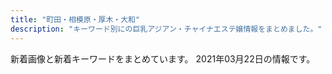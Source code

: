 ```yaml
---
title: "町田・相模原・厚木・大和"
description: "キーワード別にの巨乳アジアン・チャイナエステ嬢情報をまとめました。"
---
```


新着画像と新着キーワードをまとめています。
2021年03月22日の情報です。

<DmmAffiliateIns />
<KeywordTable
  shops={
    [
    {
        "keywords": {
            "C": 41
        },
        "url": "http://sln-esthe.com/",
        "name": "nana",
        "station": "\u3055\u304c\u307f\u91ce\u99c5\u5317\u53e3",
        "img_links": [
            "http://sln-esthe.com/scdl/staff/10021.jpg",
            "http://sln-esthe.com/scdl/staff/10042.jpg",
            "http://sln-esthe.com/scdl/staff/10681.jpg",
            "http://sln-esthe.com/scdl/staff/10141mb.jpg",
            "http://sln-esthe.com/scdl/staff/10462.jpg",
            "http://sln-esthe.com/scdl/staff/10631.jpg",
            "http://sln-esthe.com/scdl/staff/10483.jpg",
            "http://sln-esthe.com/scdl/staff/10241.jpg",
            "http://sln-esthe.com/scdl/staff/10521mb.jpg",
            "http://sln-esthe.com/scdl/staff/10482.jpg",
            "http://sln-esthe.com/scdl/staff/10041mb.jpg",
            "http://sln-esthe.com/scdl/staff/10564.jpg",
            "http://sln-esthe.com/scdl/staff/10211.jpg",
            "http://sln-esthe.com/scdl/staff/10641.jpg",
            "http://sln-esthe.com/scdl/staff/10191.jpg",
            "http://sln-esthe.com/scdl/staff/10481mb.jpg",
            "http://sln-esthe.com/scdl/staff/10391mb.jpg",
            "http://sln-esthe.com/i/files/homeimg.jpg",
            "http://sln-esthe.com/scdl/staff/10311.jpg",
            "http://sln-esthe.com/scdl/staff/10651.jpg",
            "http://sln-esthe.com/scdl/staff/10181mb.jpg",
            "http://sln-esthe.com/scdl/staff/10171mb.jpg",
            "http://sln-esthe.com/scdl/staff/10421.jpg",
            "http://sln-esthe.com/scdl/staff/10531mb.jpg",
            "http://sln-esthe.com/scdl/staff/10311mb.jpg",
            "http://sln-esthe.com/scdl/staff/10292.jpg",
            "http://sln-esthe.com/scdl/staff/10111.jpg",
            "http://sln-esthe.com/scdl/staff/10271.jpg",
            "http://sln-esthe.com/scdl/staff/10402.jpg",
            "http://sln-esthe.com/scdl/staff/10471.jpg",
            "http://sln-esthe.com/scdl/staff/10582.jpg",
            "http://sln-esthe.com/scdl/staff/10451mb.jpg",
            "http://sln-esthe.com/scdl/staff/10181.jpg",
            "http://sln-esthe.com/scdl/staff/10461mb.jpg",
            "http://sln-esthe.com/scdl/staff/10261mb.jpg",
            "http://sln-esthe.com/scdl/staff/10022.jpg",
            "http://sln-esthe.com/scdl/staff/10061.jpg",
            "http://sln-esthe.com/scdl/staff/10381mb.jpg",
            "http://sln-esthe.com/scdl/staff/10401.jpg",
            "http://sln-esthe.com/scdl/staff/10622.jpg",
            "http://sln-esthe.com/scdl/staff/10342.jpg",
            "http://sln-esthe.com/scdl/staff/10671mb.jpg",
            "http://sln-esthe.com/scdl/staff/10561mb.jpg",
            "http://sln-esthe.com/scdl/staff/10471mb.jpg",
            "http://sln-esthe.com/scdl/staff/10371mb.jpg",
            "http://sln-esthe.com/scdl/staff/10562.jpg",
            "http://sln-esthe.com/scdl/staff/10301mb.jpg",
            "http://sln-esthe.com/scdl/staff/10701mb.jpg",
            "http://sln-esthe.com/img/ttl_mobile.png",
            "http://sln-esthe.com/scdl/staff/10463.jpg",
            "http://sln-esthe.com/scdl/staff/10121mb.jpg",
            "http://sln-esthe.com/scdl/staff/10501mb.jpg",
            "http://sln-esthe.com/scdl/staff/10361.jpg",
            "http://sln-esthe.com/scdl/staff/10192.jpg",
            "http://sln-esthe.com/scdl/staff/10061mb.jpg",
            "http://sln-esthe.com/img/ttl_staff.png",
            "http://sln-esthe.com/scdl/staff/10071.jpg",
            "http://sln-esthe.com/scdl/staff/10131mb.jpg",
            "http://sln-esthe.com/scdl/staff/10484.jpg",
            "http://sln-esthe.com/scdl/staff/10021mb.jpg",
            "http://sln-esthe.com/scdl/staff/10161.jpg",
            "http://sln-esthe.com/scdl/staff/10561.jpg",
            "http://sln-esthe.com/pic/head.png",
            "http://sln-esthe.com/scdl/staff/10441mb.jpg",
            "http://sln-esthe.com/scdl/staff/10343.jpg",
            "http://sln-esthe.com/scdl/staff/10631mb.jpg",
            "http://sln-esthe.com/scdl/staff/10601mb.jpg",
            "http://sln-esthe.com/scdl/staff/10182.jpg",
            "http://sln-esthe.com/scdl/staff/10031.jpg",
            "http://sln-esthe.com/scdl/staff/10011.jpg",
            "http://sln-esthe.com/scdl/staff/10531.jpg",
            "http://sln-esthe.com/scdl/staff/10272.jpg",
            "http://sln-esthe.com/scdl/staff/10241mb.jpg",
            "http://sln-esthe.com/scdl/staff/10031mb.jpg",
            "http://sln-esthe.com/scdl/staff/10581.jpg",
            "http://sln-esthe.com/scdl/staff/10691mb.jpg",
            "http://sln-esthe.com/scdl/staff/10721.jpg",
            "http://sln-esthe.com/scdl/staff/10171.jpg",
            "http://sln-esthe.com/scdl/staff/10371.jpg",
            "http://sln-esthe.com/scdl/staff/10491mb.jpg",
            "http://sln-esthe.com/scdl/staff/10281.jpg",
            "http://sln-esthe.com/scdl/staff/10271mb.jpg",
            "http://sln-esthe.com/scdl/staff/10421mb.jpg",
            "http://sln-esthe.com/scdl/staff/10521.jpg",
            "http://sln-esthe.com/scdl/staff/10321mb.jpg",
            "http://sln-esthe.com/scdl/staff/10331mb.jpg",
            "http://sln-esthe.com/scdl/staff/10571mb.jpg",
            "http://sln-esthe.com/scdl/staff/10391.jpg",
            "http://sln-esthe.com/scdl/staff/10443.jpg",
            "http://sln-esthe.com/scdl/staff/10291mb.jpg",
            "http://sln-esthe.com/scdl/staff/10191mb.jpg",
            "http://sln-esthe.com/scdl/staff/10541mb.jpg",
            "http://sln-esthe.com/scdl/staff/10554.jpg",
            "http://sln-esthe.com/scdl/staff/10381.jpg",
            "http://sln-esthe.com/scdl/staff/10301.jpg",
            "http://sln-esthe.com/scdl/staff/10691.jpg",
            "http://sln-esthe.com/scdl/staff/10261.jpg",
            "http://sln-esthe.com/scdl/staff/10701.jpg",
            "http://sln-esthe.com/scdl/staff/10351mb.jpg",
            "http://sln-esthe.com/scdl/staff/10071mb.jpg",
            "http://sln-esthe.com/scdl/staff/10011mb.jpg",
            "http://sln-esthe.com/scdl/staff/10552.jpg",
            "http://sln-esthe.com/scdl/staff/10711.jpg",
            "http://sln-esthe.com/scdl/staff/10321.jpg",
            "http://sln-esthe.com/scdl/staff/10012.jpg",
            "http://sln-esthe.com/scdl/staff/10121.jpg",
            "http://sln-esthe.com/scdl/staff/10101mb.jpg",
            "http://sln-esthe.com/scdl/staff/10611.jpg",
            "http://sln-esthe.com/scdl/staff/10563.jpg",
            "http://sln-esthe.com/scdl/staff/10231mb.jpg",
            "http://sln-esthe.com/scdl/staff/10142.jpg",
            "http://sln-esthe.com/scdl/staff/10461.jpg",
            "http://sln-esthe.com/scdl/staff/10111mb.jpg",
            "http://sln-esthe.com/scdl/staff/10151.jpg",
            "http://sln-esthe.com/scdl/staff/10431.jpg",
            "http://sln-esthe.com/scdl/staff/10161mb.jpg",
            "http://sln-esthe.com/scdl/staff/10221.jpg",
            "http://sln-esthe.com/scdl/staff/10221mb.jpg",
            "http://sln-esthe.com/scdl/staff/10553.jpg",
            "http://sln-esthe.com/scdl/staff/10501.jpg",
            "http://sln-esthe.com/scdl/staff/10481.jpg",
            "http://sln-esthe.com/scdl/staff/10351.jpg",
            "http://sln-esthe.com/scdl/staff/10361mb.jpg",
            "http://sln-esthe.com/scdl/staff/10571.jpg",
            "http://sln-esthe.com/scdl/staff/10721mb.jpg",
            "http://sln-esthe.com/scdl/staff/10671.jpg",
            "http://sln-esthe.com/scdl/staff/10581mb.jpg",
            "http://sln-esthe.com/scdl/staff/10231.jpg",
            "http://sln-esthe.com/scdl/staff/10411.jpg",
            "http://sln-esthe.com/scdl/staff/10551.jpg",
            "http://sln-esthe.com/scdl/staff/10041.jpg",
            "http://sln-esthe.com/scdl/staff/10511.jpg",
            "http://sln-esthe.com/scdl/staff/10382.jpg",
            "http://sln-esthe.com/scdl/staff/10541.jpg",
            "http://sln-esthe.com/img/ttl_rec.png",
            "http://sln-esthe.com/scdl/staff/10101.jpg",
            "http://sln-esthe.com/scdl/staff/10141.jpg",
            "http://sln-esthe.com/scdl/staff/10491.jpg",
            "http://sln-esthe.com/scdl/staff/10442.jpg",
            "http://sln-esthe.com/scdl/staff/10511mb.jpg",
            "http://sln-esthe.com/scdl/staff/10411mb.jpg",
            "http://sln-esthe.com/scdl/staff/10601.jpg",
            "http://sln-esthe.com/scdl/staff/10281mb.jpg",
            "http://sln-esthe.com/scdl/staff/10661mb.jpg",
            "http://sln-esthe.com/scdl/staff/10431mb.jpg",
            "http://sln-esthe.com/scdl/staff/10621mb.jpg",
            "http://sln-esthe.com/scdl/staff/10341mb.jpg",
            "http://sln-esthe.com/scdl/staff/10641mb.jpg",
            "http://sln-esthe.com/scdl/staff/10451.jpg",
            "http://sln-esthe.com/scdl/staff/10131.jpg",
            "http://sln-esthe.com/scdl/staff/10072.jpg",
            "http://sln-esthe.com/scdl/staff/10621.jpg",
            "http://sln-esthe.com/scdl/staff/10291.jpg",
            "http://sln-esthe.com/scdl/staff/10661.jpg",
            "http://sln-esthe.com/scdl/staff/10341.jpg",
            "http://sln-esthe.com/scdl/staff/10151mb.jpg",
            "http://sln-esthe.com/scdl/staff/10211mb.jpg",
            "http://sln-esthe.com/scdl/staff/10392.jpg",
            "http://sln-esthe.com/scdl/staff/10441.jpg",
            "http://sln-esthe.com/scdl/staff/10162.jpg",
            "http://sln-esthe.com/scdl/staff/10711mb.jpg",
            "http://sln-esthe.com/scdl/staff/10611mb.jpg",
            "http://sln-esthe.com/scdl/staff/10331.jpg",
            "http://sln-esthe.com/scdl/staff/10651mb.jpg",
            "http://sln-esthe.com/scdl/staff/10681mb.jpg",
            "http://sln-esthe.com/scdl/staff/10401mb.jpg",
            "http://sln-esthe.com/scdl/staff/10551mb.jpg"
        ]
    },
    {
        "url": "http://in-esthe.com/cocochi/",
        "img_links": [
            "http://in-esthe.com/cocochi/imge/staff_t.jpg",
            "http://in-esthe.com/cocochi/imge/int2.png",
            "http://in-esthe.com/cocochi/imge/p-2.jpg",
            "http://in-esthe.com/cocochi/imge/ta.jpg",
            "http://in-esthe.com/cocochi/imge/p-14.jpg",
            "http://in-esthe.com/cocochi/imge/botton.jpg",
            "http://in-esthe.com/cocochi/imge/p-13.jpg",
            "http://in-esthe.com/cocochi/imge/p-19.jpg",
            "http://in-esthe.com/cocochi/imge/p-20.jpg",
            "http://in-esthe.com/cocochi/imge/p-12.jpg",
            "http://in-esthe.com/cocochi/imge/sys.png",
            "http://in-esthe.com/cocochi/imge/interior_t.jpg",
            "http://in-esthe.com/cocochi/imge/p-6.jpg",
            "http://in-esthe.com/cocochi/imge/p-9.jpg",
            "http://in-esthe.com/cocochi/imge/p-15.jpg",
            "http://in-esthe.com/cocochi/imge/p-3.jpg",
            "http://in-esthe.com/cocochi/imge/p-4.jpg",
            "http://in-esthe.com/cocochi/imge/s0.png",
            "http://in-esthe.com/cocochi/imge/s1.png",
            "http://in-esthe.com/cocochi/imge/p-18.jpg",
            "http://in-esthe.com/cocochi/imge/p-5.jpg",
            "http://in-esthe.com/cocochi/imge/tel.jpg",
            "http://in-esthe.com/cocochi/imge/p-1.jpg",
            "http://in-esthe.com/cocochi/imge/p-16.jpg",
            "http://in-esthe.com/cocochi/imge/p-10.jpg"
        ],
        "keywords": {
            "C": 4,
            "83": 2,
            "86": 1,
            "88": 2,
            "87": 2,
            "90": 6,
            "82": 3,
            "E": 1,
            "D": 11
        },
        "station": "JR\u6df5\u91ce\u8fba\u99c5\u5317\u53e3",
        "name": "COCOCHI"
    },
    {
        "station": "\u76f8\u6a21\u5927\u91ce\u99c5\u6771\u53e3",
        "url": "https://ai.jpn.vin/",
        "img_links": [
            "https://ai.jpn.vin/images/bj1.jpg",
            "https://ai.jpn.vin/images/s_infomation.jpg",
            "https://ai.jpn.vin/images/s_service.jpg",
            "https://ai.jpn.vin/photos/sites/81/2021/02/2021021711284451.jpg",
            "https://ai.jpn.vin/images/room3.jpg",
            "https://ai.jpn.vin/images/s_link.png",
            "https://ai.jpn.vin/images/s_pick.jpg",
            "https://ai.jpn.vin/photos/sites/81/2021/02/2021021711282462.jpg",
            "https://ai.jpn.vin/images/bj3.jpg",
            "https://ai.jpn.vin/images/info3.jpg",
            "https://ai.jpn.vin/images/room1.jpg",
            "https://ai.jpn.vin/images/top.png",
            "https://ai.jpn.vin/photos/sites/81/2021/02/2021021711280229.jpg",
            "https://ai.jpn.vin/photos/sites/81/2021/02/2021021711290877.jpg",
            "https://ai.jpn.vin/images/mobile.jpg",
            "https://ai.jpn.vin/images/info2.jpg",
            "https://ai.jpn.vin/images/room2.jpg",
            "https://ai.jpn.vin/images/s_staff.png",
            "https://ai.jpn.vin/images/info1.jpg",
            "https://ai.jpn.vin/images/room4.jpg"
        ],
        "keywords": {
            "85": 1,
            "86": 2,
            "87": 1,
            "C": 12,
            "D": 4
        },
        "name": "\u611b"
    },
    {
        "keywords": {},
        "station": "\u5c0f\u7530\u6025\u76f8\u6a21\u539f\u99c5\u5357\u53e3",
        "name": "CoCoa\u30fb\u30b3\u30b3\u30a2",
        "img_links": [
            "http://cocoa.jpest.net/images/g6.jpg",
            "http://cocoa.jpest.net/images/r1.jpg",
            "http://cocoa.jpest.net/images/g7.jpg",
            "http://cocoa.jpest.net/images/g2.jpg",
            "http://cocoa.jpest.net/images/g5.jpg",
            "http://cocoa.jpest.net/images/mobile.png",
            "http://cocoa.jpest.net/images/tit-newface.png",
            "http://cocoa.jpest.net/images/p-r.png",
            "http://cocoa.jpest.net/images/g0.jpg",
            "http://cocoa.jpest.net/images/r2.jpg",
            "http://cocoa.jpest.net/images/tit-new.png",
            "http://cocoa.jpest.net/images/r4.jpg",
            "http://cocoa.jpest.net/images/n-03.png",
            "http://cocoa.jpest.net/images/pickup.png",
            "http://cocoa.jpest.net/images/200.png",
            "http://cocoa.jpest.net/images/n-01.png",
            "http://cocoa.jpest.net/images/g1.jpg",
            "http://cocoa.jpest.net/images/r5.jpg",
            "http://cocoa.jpest.net/images/88.png",
            "http://cocoa.jpest.net/images/g3.jpg",
            "http://cocoa.jpest.net/images/tite-link.png",
            "http://cocoa.jpest.net/images/r6.jpg",
            "http://cocoa.jpest.net/images/top.png",
            "http://cocoa.jpest.net/images/g4.jpg",
            "http://cocoa.jpest.net/images/r3.jpg",
            "http://cocoa.jpest.net/images/tite-staff.png",
            "http://cocoa.jpest.net/images/300.png"
        ],
        "url": "http://cocoa.jpest.net/"
    },
    {
        "station": "JR\u76f8\u6a21\u539f\u99c5\u5357\u53e3",
        "name": "\u604b",
        "img_links": [
            "https://koi.reraku.work/photos/sites/25/2020/09/2020090309224715.jpg",
            "https://koi.reraku.work/photos/sites/25/2020/09/202009030922489.jpg",
            "https://koi.reraku.work/images/ntop1.jpg",
            "https://koi.reraku.work/images/ntop4.jpg",
            "https://koi.reraku.work/images/s_staff.jpg",
            "https://koi.reraku.work/photos/sites/25/2020/09/2020090503504425.jpg",
            "https://koi.reraku.work/images/s_news.jpg",
            "https://koi.reraku.work/images/ntop5.jpg",
            "https://koi.reraku.work/images/s_staff1.jpg",
            "https://koi.reraku.work/images/ntop3.jpg",
            "https://koi.reraku.work/images/s_face.jpg",
            "https://koi.reraku.work/images/ntop2.jpg",
            "https://koi.reraku.work/images/end.jpg",
            "https://koi.reraku.work/images/top.jpg",
            "https://koi.reraku.work/images/s_link.jpg",
            "https://koi.reraku.work/photos/sites/25/2020/09/2020090309224550.jpg",
            "https://koi.reraku.work/images/ntop6.jpg"
        ],
        "url": "https://koi.reraku.work/",
        "keywords": {
            "87": 8,
            "D": 16,
            "86": 8,
            "C": 12
        }
    },
    {
        "keywords": {},
        "img_links": [],
        "url": "http://ikoi.jpn.vin/",
        "name": "\u61a9\u3044",
        "station": "JR\u76f8\u6a21\u539f\u99c5\u5357\u53e3"
    },
    {
        "url": "https://relax-yuran.xyz/",
        "keywords": {
            "\u30bb\u30af\u30b7\u30fc": 17,
            "C": 16
        },
        "name": "Rose \uff5e\u30ed\u30fc\u30ba\uff5e",
        "img_links": [
            "https://relax-yuran.xyz/images/st/momo2.jpg",
            "https://relax-yuran.xyz/images/room3.jpg",
            "https://relax-yuran.xyz/images/st/sakura.jpg",
            "https://relax-yuran.xyz/images/girl-z1.jpg",
            "https://relax-yuran.xyz/images/room1.jpg",
            "http://6navi.info/link/esthelove88-31.jpg",
            "https://relax-yuran.xyz/images/mobile.jpg",
            "https://relax-yuran.xyz/images/st/shizuka.jpg",
            "https://relax-yuran.xyz/images/top.png",
            "https://relax-yuran.xyz/images/room2.jpg",
            "https://relax-yuran.xyz/images/st/yuyu.jpg",
            "https://relax-yuran.xyz/images/st/kiki.jpg",
            "https://relax-yuran.xyz/images/movie.jpg",
            "https://relax-yuran.xyz/images/pick.jpg",
            "https://relax-yuran.xyz/images/girl-z2.jpg",
            "https://relax-yuran.xyz/images/st/kiki2.jpg",
            "https://relax-yuran.xyz/images/s_staff.png",
            "https://relax-yuran.xyz/images/nbj2.png",
            "http://6navi.info/link/walker88.jpg",
            "https://relax-yuran.xyz/images/st/momo.jpg",
            "https://relax-yuran.xyz/images/st/mei.jpg",
            "http://menlog.net/link/menlog8831.jpg",
            "https://relax-yuran.xyz/images/s_link.png",
            "https://relax-yuran.xyz/images/st/st_.jpg",
            "https://relax-yuran.xyz/images/st/mimi.jpg"
        ],
        "station": "\u5357\u6797\u9593\u99c5\u897f\u53e3"
    },
    {
        "name": "\u7e01",
        "station": "\u76f8\u6a21\u5927\u91ce\u99c5\u5357\u53e3",
        "url": "http://en-massage.work/",
        "keywords": {
            "D": 6,
            "85": 3,
            "83": 3,
            "86": 6,
            "C": 17
        },
        "img_links": [
            "http://en-massage.work/img/pickupsize7.jpg",
            "http://en-massage.work/sp/img/t-t.jpg",
            "http://en-massage.work/sp/img/sta2.jpg",
            "http://en-massage.work/img/bottom.png",
            "http://en-massage.work/sp/img/sys.jpg",
            "http://en-massage.work/img/pickupsize2.jpg",
            "http://en-massage.work/sp/img/add.jpg",
            "http://en-massage.work/sp/img/botton.jpg",
            "http://en-massage.work/sp/img/sta5.jpg",
            "http://en-massage.work/sp/img/sta7.jpg",
            "http://en-massage.work/sp/img/pickupsize7.jpg",
            "http://en-massage.work/img/sta6.jpg",
            "http://en-massage.work/sp/img/cam.jpg",
            "http://en-massage.work/sp/img/t-s.jpg",
            "http://en-massage.work/sp/img/sta6.jpg",
            "http://en-massage.work/sp/img/pc.jpg",
            "http://en-massage.work/sp/img/t-a.jpg",
            "http://en-massage.work/img/sta5.jpg",
            "http://en-massage.work/img/sta7.jpg",
            "http://en-massage.work/img/pickupsize6.jpg",
            "http://en-massage.work/img/pickupsize5.jpg",
            "http://en-massage.work/sp/img/time.jpg",
            "http://en-massage.work/img/bottom2.png",
            "http://en-massage.work/sp/img/pic.jpg",
            "http://en-massage.work/sp/img/pickupsize5.jpg",
            "http://en-massage.work/img/st7.jpg",
            "http://en-massage.work/sp/img/tit.jpg",
            "http://en-massage.work/sp/img/t-o.jpg",
            "http://en-massage.work/img/st6.jpg",
            "http://en-massage.work/img/sta2.jpg",
            "http://en-massage.work/img/st2.jpg",
            "http://en-massage.work/img/nost.jpg",
            "http://en-massage.work/sp/img/pickupsize2.jpg",
            "http://en-massage.work/img/haed.png",
            "http://en-massage.work/img/enent.jpg",
            "http://en-massage.work/sp/img/tel.jpg",
            "http://en-massage.work/sp/img/t-r.jpg",
            "http://en-massage.work/img/st5.jpg",
            "http://en-massage.work/sp/img/pickupsize6.jpg",
            "http://en-massage.work/sp/img/info.jpg"
        ]
    },
    {
        "name": "\u767d\u306e\u604b\u4eba",
        "station": "\u4e2d\u592e\u6797\u9593\u99c5\u5317\u53e3",
        "img_links": [
            "http://massage-relax.info/images/cg06.jpg",
            "http://massage-relax.info/images/cg08.jpg",
            "http://massage-relax.info/images/nav-001.png",
            "http://massage-relax.info/images/tel.png",
            "http://massage-relax.info/images/cg05.jpg",
            "http://massage-relax.info/images/nav-002.png",
            "http://massage-relax.info/images/cg03.jpg",
            "http://massage-relax.info/images/nav-006.png",
            "http://massage-relax.info/images/top001.png",
            "http://massage-relax.info/images/nav-003.png",
            "http://massage-relax.info/images/nav-005.png",
            "http://massage-relax.info/images/nav-004.png",
            "http://massage-relax.info/images/no.png",
            "http://massage-relax.info/images/cg01.jpg"
        ],
        "keywords": {
            "E": 2,
            "86": 5,
            "F": 1,
            "D": 2
        },
        "url": "http://massage-relax.info/"
    },
    {
        "img_links": [
            "http://onshin.xyz/_src/39647637/cam2.jpg",
            "http://onshin.xyz/_src/38965771/conbaner.png",
            "http://onshin.xyz/_src/38965821/sign.png",
            "http://onshin.xyz/_src/39571142/wechatimg269_20200209155042881.jpg",
            "http://onshin.xyz/_src/39571023/img20200212123750825675.jpg",
            "http://onshin.xyz/_src/38965784/navi_09.png",
            "http://onshin.xyz/_src/38965759/s2.jpg",
            "http://onshin.xyz/_src/38965849/img20200212123452130136.jpg",
            "http://onshin.xyz/_src/38965860/conbaner.png",
            "http://onshin.xyz/_src/38965856/s4.jpg",
            "http://onshin.xyz/_src/38965780/navi_05.png",
            "http://onshin.xyz/_src/38965805/img20200212123452130136.jpg",
            "http://onshin.xyz/_src/39571177/img20200212123750825675.jpg",
            "http://onshin.xyz/_src/39571164/img20200212123720046544.jpg",
            "http://onshin.xyz/_src/39571178/img20200212123750825675.jpg",
            "http://onshin.xyz/_src/39571055/img20200212123918630367.jpg",
            "http://onshin.xyz/_src/38965864/time.png",
            "http://onshin.xyz/_src/39571005/img20200212123720046544.jpg",
            "http://onshin.xyz/_src/38965769/sign.png",
            "http://onshin.xyz/_src/39571004/img20200212123720046544.jpg",
            "http://onshin.xyz/_src/38965827/img20200212123452130136.jpg",
            "http://onshin.xyz/_src/38965760/s3.jpg",
            "http://onshin.xyz/_src/38965855/s3.jpg",
            "http://onshin.xyz/_src/38965884/wechatimg89089a3d49ce9555a298149aea23d992.jpg",
            "http://onshin.xyz/_src/38965804/img20200212123452130136.jpg",
            "http://onshin.xyz/_src/39571146/wechatimg269_20200209155042881.jpg",
            "http://onshin.xyz/_src/39571022/img20200212123750825675.jpg",
            "http://onshin.xyz/_src/39571190/point_blur_jan292021_170857.jpg",
            "http://onshin.xyz/_src/39571117/img20200212123605950636.jpg",
            "http://onshin.xyz/_src/38965767/now.jpg",
            "http://onshin.xyz/_src/38965848/img20200212123402999347.jpg",
            "http://onshin.xyz/_src/38965842/img20200212123402999347.jpg",
            "http://onshin.xyz/_src/39648932/wechatimg269_20200209155042881.jpg",
            "http://onshin.xyz/_src/38965857/s4.jpg",
            "http://onshin.xyz/_src/39571219/img20200212123842969058.jpg",
            "http://onshin.xyz/_src/38965847/img20200212123402999347.jpg",
            "http://onshin.xyz/_src/38965782/navi_07.png",
            "http://onshin.xyz/_src/39571052/img20200212123842969058.jpg",
            "http://onshin.xyz/_src/38965837/sign.png",
            "http://onshin.xyz/_src/39571116/img20200212123605950636.jpg",
            "http://onshin.xyz/_src/38965795/sign.png",
            "http://onshin.xyz/_src/39571218/img20200212123842969058.jpg",
            "http://onshin.xyz/_src/39571115/img20200212123605950636.jpg",
            "http://onshin.xyz/_src/39571056/img20200212123918630367.jpg",
            "http://onshin.xyz/_src/38965813/staffgallery.png",
            "http://onshin.xyz/_src/39647639/cam2.jpg",
            "http://onshin.xyz/_src/39571231/img20200212123918630367.jpg",
            "http://onshin.xyz/_src/39571193/point_blur_jan292021_170857.jpg",
            "http://onshin.xyz/_src/39571162/img20200212123720046544.jpg",
            "http://onshin.xyz/_src/38965778/navi_03.png",
            "http://onshin.xyz/_src/38965854/s2.jpg",
            "http://onshin.xyz/_src/38965770/sign.png",
            "http://onshin.xyz/_src/39571191/point_blur_jan292021_170857.jpg",
            "http://onshin.xyz/_src/39571217/img20200212123842969058.jpg",
            "http://onshin.xyz/_src/39570590/img20200212123605950636.jpg",
            "http://onshin.xyz/_src/39627767/wx00020211-183028%402x.png",
            "http://onshin.xyz/_src/38965766/now.jpg",
            "http://onshin.xyz/_src/39571141/wechatimg270.jpg",
            "http://onshin.xyz/_src/38965786/sign.png",
            "http://onshin.xyz/_src/38965845/img20200212123402999347.jpg",
            "http://onshin.xyz/_src/38965853/s1.jpg",
            "http://onshin.xyz/_src/38965872/wechatimg51.jpg",
            "http://onshin.xyz/_src/39571220/img20200212123842969058.jpg",
            "http://onshin.xyz/_src/38965878/wechatimg47.jpg",
            "http://onshin.xyz/_src/38965758/s1.jpg",
            "http://onshin.xyz/_src/38965876/wechatimg49.jpg",
            "http://onshin.xyz/_src/39571163/img20200212123720046544.jpg",
            "http://onshin.xyz/_src/39571145/wechatimg269_20200209155042881.jpg",
            "http://onshin.xyz/_src/38965834/sign.png",
            "http://onshin.xyz/_src/39570591/img20200212123605950636.jpg",
            "http://onshin.xyz/_src/38965886/re.png",
            "http://onshin.xyz/_src/38965798/sign.png",
            "http://onshin.xyz/_src/38965850/img20200212123452130136.jpg",
            "http://onshin.xyz/_src/39571232/img20200212123918630367.jpg",
            "http://onshin.xyz/_src/38965870/wechatimg46.jpg",
            "http://onshin.xyz/_src/39571165/img20200212123720046544.jpg",
            "http://onshin.xyz/_src/39648933/wechatimg270.jpg",
            "http://onshin.xyz/_src/39571114/img20200212123605950636.jpg",
            "http://onshin.xyz/_src/38965843/img20200212123402999347.jpg",
            "http://onshin.xyz/_src/38965809/sign.png",
            "http://onshin.xyz/_src/38965812/sign.png",
            "http://onshin.xyz/_src/39571026/point_blur_jan292021_170857.jpg",
            "http://onshin.xyz/_src/39571027/point_blur_jan292021_170857.jpg",
            "http://onshin.xyz/_src/38965868/wechatimg52.jpg",
            "http://onshin.xyz/_src/39571179/img20200212123750825675.jpg",
            "http://onshin.xyz/_src/38965789/sign.png",
            "http://onshin.xyz/_src/39571192/point_blur_jan292021_170857.jpg",
            "http://onshin.xyz/_src/39571234/img20200212123918630367.jpg",
            "http://onshin.xyz/_src/39571051/img20200212123842969058.jpg",
            "http://onshin.xyz/_src/38965874/wechatimg48.jpg",
            "http://onshin.xyz/_src/38965818/sign.png",
            "http://onshin.xyz/_src/38965844/img20200212123402999347.jpg",
            "http://onshin.xyz/_src/38965826/img20200212123452130136.jpg",
            "http://onshin.xyz/_src/39571233/img20200212123918630367.jpg",
            "http://onshin.xyz/_src/39571180/img20200212123750825675.jpg"
        ],
        "url": "http://onshin.xyz/",
        "keywords": {},
        "name": "\u695a\u3005",
        "station": "\u672c\u539a\u6728\u99c5\u5317\u53e3"
    },
    {
        "name": "\u3075\u308c\u3042\u3044",
        "url": "http://a-relax.info",
        "keywords": {
            "86": 5,
            "E": 1,
            "C": 8,
            "92": 1,
            "88": 1,
            "89": 2,
            "D": 6,
            "85": 3,
            "F": 1,
            "87": 3,
            "80": 1,
            "90": 1
        },
        "station": "\u5357\u6797\u9593\u99c5\u897f\u53e3",
        "img_links": [
            "http://a-relax.info/girl/021.jpg",
            "http://a-relax.info/girl/014.jpg",
            "http://a-relax.info/images/index_35.jpg",
            "http://a-relax.info/images/index_23.jpg",
            "http://a-relax.info/girl/011.jpg",
            "http://a-relax.info/girl/01.jpg",
            "http://a-relax.info/girl/026.jpg",
            "http://a-relax.info/images/index_38.jpg",
            "http://a-relax.info/girl/023.jpg",
            "http://a-relax.info/images/02.jpg",
            "http://a-relax.info/girl/024.jpg",
            "http://a-relax.info/images/r03.jpg",
            "http://a-relax.info/images/rec_19.jpg",
            "http://a-relax.info/images/index_15.jpg",
            "http://a-relax.info/images/r01.jpg",
            "http://a-relax.info/images/r04.jpg",
            "http://a-relax.info/images/info_19.jpg",
            "http://a-relax.info/images/index_36.jpg",
            "http://a-relax.info/girl/04.jpg",
            "http://a-relax.info/images/index_40.jpg",
            "http://a-relax.info/images/index_12.jpg",
            "http://a-relax.info/girl/03.jpg",
            "http://a-relax.info/images/index_03.jpg",
            "http://a-relax.info/images/index_32.jpg",
            "http://a-relax.info/girl/02.jpg",
            "http://a-relax.info/girl/025.jpg",
            "http://a-relax.info/images/index_11.jpg",
            "http://a-relax.info/images/index_10.jpg",
            "http://a-relax.info/images/index_17.jpg",
            "http://a-relax.info/images/index_34.jpg",
            "http://a-relax.info/images/index_07.jpg",
            "http://a-relax.info/girl/022.jpg",
            "http://a-relax.info/images/index_27.jpg",
            "http://a-relax.info/images/index_13.jpg",
            "http://a-relax.info/images/index_37.jpg",
            "http://a-relax.info/images/index_01.jpg",
            "http://a-relax.info/images/index_31.jpg",
            "http://a-relax.info/images/index_29.jpg",
            "http://a-relax.info/images/index_09.jpg",
            "http://a-relax.info/images/index_14.jpg",
            "http://a-relax.info/images/index_25.jpg",
            "http://a-relax.info/images/index_18.jpg",
            "http://a-relax.info/images/info_01.jpg",
            "http://a-relax.info/images/staff_19.jpg",
            "http://a-relax.info/images/rec.jpg",
            "http://a-relax.info/images/index_28.jpg",
            "http://a-relax.info/girl/017.jpg",
            "http://a-relax.info/girl/013.jpg",
            "http://a-relax.info/girl/016.jpg",
            "http://a-relax.info/images/index_06.jpg",
            "http://a-relax.info/images/sub_23.jpg",
            "http://a-relax.info/images/01.jpg",
            "http://a-relax.info/girl/019.jpg",
            "http://a-relax.info/images/index_16.jpg",
            "http://a-relax.info/images/index_24.jpg",
            "http://a-relax.info/images/r05.jpg",
            "http://a-relax.info/images/index_20.jpg",
            "http://a-relax.info/images/staff_01.jpg",
            "http://a-relax.info/girl/00.jpg",
            "http://a-relax.info/images/index_02.jpg",
            "http://a-relax.info/girl/05.jpg",
            "http://a-relax.info/images/r02.jpg",
            "http://a-relax.info/girl/018.jpg",
            "http://a-relax.info/images/index_08.jpg",
            "http://a-relax.info/images/index_04.jpg",
            "http://a-relax.info/images/index_22.jpg"
        ]
    },
    {
        "img_links": [],
        "keywords": {},
        "name": "\u30b5\u30e9\u30f3",
        "url": "https://saran.sosoxo.com/",
        "station": "\u4e2d\u592e\u6797\u9593\u99c5\u897f\u53e3"
    },
    {
        "url": "http://www.pentohausu.xyz/",
        "img_links": [
            "http://www.pentohausu.xyz/images/sys.png",
            "http://www.pentohausu.xyz/images/index-rin_02.jpg",
            "http://www.pentohausu.xyz/images/shop/6.jpg",
            "http://www.pentohausu.xyz/images/staff/1/1.jpg",
            "http://www.pentohausu.xyz/images/index-rin_04.jpg",
            "http://www.pentohausu.xyz/images/lanmu-t-st.jpg",
            "http://www.pentohausu.xyz/images/staff/meijia.jpg",
            "http://www.pentohausu.xyz/images/staff/nana.jpg",
            "http://www.pentohausu.xyz/images/staff/1/mie.png",
            "http://www.pentohausu.xyz/images/lanmu-t-st2.jpg",
            "http://www.pentohausu.xyz/images/staff/1/aya.jpg",
            "http://www.pentohausu.xyz/images/nav/nav-t-job.jpg",
            "http://www.pentohausu.xyz/images/shop/5.jpg",
            "http://www.pentohausu.xyz/images/staff/1/8.jpg",
            "http://www.pentohausu.xyz/images/nav/nav-t-sys.jpg",
            "http://www.pentohausu.xyz/images/staff/1/7.jpg",
            "http://www.pentohausu.xyz/images/staff/1/sayuri.jpg",
            "http://www.pentohausu.xyz/images/index-rin_20.jpg",
            "http://www.pentohausu.xyz/images/index-rin_14.jpg",
            "http://www.yozakura-aroma.xyz/images/staff/2.jpg"
        ],
        "station": "\u76f8\u6b66\u53f0\u524d\u99c5\u5317\u53e3",
        "name": "\u30da\u30f3\u30c8\u30cf\u30a6\u30b9",
        "keywords": {}
    },
    {
        "name": "\u521d\u306e\u8449",
        "url": "http://shonoyou.me-es.com/",
        "station": "\u5ea7\u9593\u99c5\u897f\u53e3",
        "keywords": {},
        "img_links": [
            "http://shonoyou.me-es.com/images/index_11.jpg",
            "http://shonoyou.me-es.com/images/index_24.jpg",
            "http://shonoyou.me-es.com/girl/017a.jpg",
            "http://shonoyou.me-es.com/images/index_12.jpg",
            "http://shonoyou.me-es.com/images/index_20.jpg",
            "http://shonoyou.me-es.com/girl/019a.jpg",
            "http://shonoyou.me-es.com/girl/016.jpg",
            "http://shonoyou.me-es.com/images/index_27.jpg",
            "http://shonoyou.me-es.com/images/index_17.jpg",
            "http://shonoyou.me-es.com/girl/015a.jpg",
            "http://shonoyou.me-es.com/girl/013a.jpg",
            "http://shonoyou.me-es.com/images/top.jpg",
            "http://shonoyou.me-es.com/images/index_03.jpg",
            "http://shonoyou.me-es.com/girl/02a.jpg",
            "http://shonoyou.me-es.com/images/rec.jpg",
            "http://shonoyou.me-es.com/images/index_07.jpg",
            "http://shonoyou.me-es.com/images/index_04.jpg",
            "http://shonoyou.me-es.com/images/top2.jpg",
            "http://shonoyou.me-es.com/images/info.jpg",
            "http://shonoyou.me-es.com/girl/015.jpg",
            "http://shonoyou.me-es.com/images/index_10.jpg",
            "http://shonoyou.me-es.com/girl/019.jpg",
            "http://shonoyou.me-es.com/images/info_10.jpg",
            "http://shonoyou.me-es.com/images/index_21.jpg",
            "http://shonoyou.me-es.com/images/index_22.jpg",
            "http://shonoyou.me-es.com/girl/010a.jpg",
            "http://shonoyou.me-es.com/images/index_25.jpg",
            "http://shonoyou.me-es.com/girl/013.jpg",
            "http://shonoyou.me-es.com/images/index_19.jpg",
            "http://shonoyou.me-es.com/images/index_16.jpg",
            "http://shonoyou.me-es.com/girl/016a.jpg",
            "http://shonoyou.me-es.com/girl/010.jpg",
            "http://shonoyou.me-es.com/images/index_14.jpg",
            "http://shonoyou.me-es.com/girl/017.jpg",
            "http://shonoyou.me-es.com/images/index_05.jpg",
            "http://shonoyou.me-es.com/girl/02.jpg",
            "http://shonoyou.me-es.com/images/index_09.jpg",
            "http://shonoyou.me-es.com/images/index_06.jpg",
            "http://shonoyou.me-es.com/images/rec_10.jpg",
            "http://shonoyou.me-es.com/images/index_02.jpg",
            "http://shonoyou.me-es.com/images/staff_10.jpg"
        ]
    },
    {
        "url": "http://www.smile-es.info/",
        "station": "\u5927\u548c\u99c5\u5357\u53e3",
        "img_links": [
            "http://www.smile-es.info/staff/nao1.jpg",
            "http://www.smile-es.info/staff/riri2.jpg",
            "http://www.smile-es.info/staff/riri4.jpg",
            "http://www.smile-es.info/staff/aya.jpg",
            "http://www.smile-es.info/staff/mika3.jpg",
            "http://www.smile-es.info/staff/mio.jpg",
            "http://www.smile-es.info/staff/aya4.jpg",
            "http://www.smile-es.info/staff/nao2.jpg",
            "http://www.smile-es.info/staff/riri1.jpg",
            "http://www.smile-es.info/staff/mika1.jpg",
            "http://www.smile-es.info/staff/riri3.jpg",
            "http://www.smile-es.info/img/pic/slide_2.jpg",
            "http://www.smile-es.info/staff/aya1.jpg",
            "http://www.smile-es.info/staff/nao3.jpg",
            "http://www.smile-es.info/staff/mio3.jpg",
            "http://www.smile-es.info/staff/mika.jpg",
            "http://www.smile-es.info/staff/riri.jpg",
            "http://www.smile-es.info/staff/mio1.jpg",
            "http://www.smile-es.info/staff/aya2.jpg",
            "http://www.smile-es.info/staff/zb.jpg",
            "http://www.smile-es.info/img/pic/int1.jpg",
            "http://www.smile-es.info/staff/mika2.jpg",
            "http://www.smile-es.info/img/pic/rec.jpg",
            "http://www.smile-es.info/staff/mio4.jpg",
            "http://www.smile-es.info/img/pic/int2.jpg",
            "http://www.smile-es.info/img/pic/int4.jpg",
            "http://www.smile-es.info/staff/aya3.jpg",
            "http://www.smile-es.info/img/pic/int3.jpg",
            "http://www.smile-es.info/staff/mio2.jpg",
            "http://www.smile-es.info/staff/nao.jpg",
            "http://www.smile-es.info/img/pic/slide_1.jpg"
        ],
        "keywords": {
            "84": 1,
            "87": 1,
            "88": 2,
            "C": 1,
            "86": 1,
            "D": 2,
            "E": 1
        },
        "name": "\u3089\u304f\u3089\u304f"
    },
    {
        "name": "\u3089\u304f\u3089\u304f",
        "keywords": {
            "89": 3,
            "86": 3,
            "88": 4,
            "84": 2
        },
        "station": "\u5c0f\u7530\u6025\u76f8\u6a21\u539f\u99c5\u5317\u53e3",
        "img_links": [
            "http://yobisaki.work/_src/18214153/index_09.png",
            "http://yobisaki.work/_src/53915775/20210304_165155.jpg",
            "http://yobisaki.work/_src/21479347/tall.png",
            "http://yobisaki.work/_src/18214289/navi_03.png",
            "http://yobisaki.work/_src/18214395/wechatimg1025.jpg",
            "http://yobisaki.work/_src/18214303/4.png",
            "http://yobisaki.work/_src/18214309/1.jpg",
            "http://yobisaki.work/_src/21479344/sign.png",
            "http://yobisaki.work/_src/18214308/7261563932146_.pic_hd.jpg",
            "http://yobisaki.work/_src/18214161/tall.png",
            "http://yobisaki.work/_src/53916235/20210304_164336.jpg",
            "http://yobisaki.work/_src/21479365/index_099.png",
            "http://yobisaki.work/_src/18214148/img20210303114743763025.png",
            "http://yobisaki.work/_src/53930944/navi_06.png",
            "http://yobisaki.work/_src/53914389/wechatimg1025.jpg",
            "http://yobisaki.work/_src/53915422/wechatimg1028.jpg",
            "http://yobisaki.work/_src/18214353/tall.png",
            "http://yobisaki.work/_src/18214222/sign.png",
            "http://yobisaki.work/_src/18214366/index_099.png",
            "http://yobisaki.work/_src/18214305/5.png",
            "http://yobisaki.work/_src/18214396/wechatimg1025.jpg",
            "http://yobisaki.work/_src/18214100/index_09.png",
            "http://yobisaki.work/_src/53915651/wechatimg1029.jpg",
            "http://yobisaki.work/_src/18214091/tall.png",
            "http://yobisaki.work/_src/21626748/wechatimg1029.jpg",
            "http://yobisaki.work/_src/18214291/navi_04.png",
            "http://yobisaki.work/_src/53915650/wechatimg1030.jpg",
            "http://yobisaki.work/_src/18214307/4.jpg",
            "http://yobisaki.work/_src/53915649/wechatimg1030.jpg",
            "http://yobisaki.work/_src/53915652/wechatimg1029.jpg",
            "http://yobisaki.work/_src/18214089/img20210303114743763025.png",
            "http://yobisaki.work/_src/18214224/wechatimg1028.jpg",
            "http://yobisaki.work/_src/53914417/wechatimg1030.jpg",
            "http://yobisaki.work/_src/18214133/qr.png",
            "http://yobisaki.work/_src/53915421/wechatimg1027.jpg",
            "http://yobisaki.work/_src/18214301/3.png",
            "http://yobisaki.work/_src/22587999/wechatimg1025.jpg",
            "http://yobisaki.work/_src/53914410/wechatimg1028.jpg",
            "http://yobisaki.work/_src/18214086/wechatimg316.jpg",
            "http://yobisaki.work/_src/53915785/20210304_164956.jpg",
            "http://yobisaki.work/_src/53915787/20210304_164800.jpg",
            "http://yobisaki.work/_src/19665050/wx00030303-181621%402x.png",
            "http://yobisaki.work/_src/22587998/wechatimg1025.jpg",
            "http://yobisaki.work/_src/18214287/navi_02.png",
            "http://yobisaki.work/_src/22159990/wechatimg1028.jpg",
            "http://yobisaki.work/_src/18214299/2.png",
            "http://yobisaki.work/_src/21626747/wechatimg1029.jpg",
            "http://yobisaki.work/_src/53915420/wechatimg1027.jpg",
            "http://yobisaki.work/_src/18214297/1.png",
            "http://yobisaki.work/_src/53915423/wechatimg1028.jpg",
            "http://yobisaki.work/_src/18214352/sign.png",
            "http://yobisaki.work/_src/22159991/wechatimg1028.jpg",
            "http://yobisaki.work/_src/18214293/navi_05.png",
            "http://yobisaki.work/_src/18214285/navi_01.png",
            "http://yobisaki.work/_src/18214388/wechatimg1026.jpg",
            "http://yobisaki.work/_src/18214223/tall.png",
            "http://yobisaki.work/_src/18214132/qr.png",
            "http://yobisaki.work/_src/18214162/82e082e02.jpg",
            "http://yobisaki.work/_src/53888778/wechatimg316.jpg",
            "http://yobisaki.work/_src/18214386/wx00030303-181542%402x.png",
            "http://yobisaki.work/_src/18214085/sign.png",
            "http://yobisaki.work/_src/21479345/82e082e02.jpg",
            "http://yobisaki.work/_src/53915771/20210304_165454.jpg",
            "http://yobisaki.work/_src/18214389/wechatimg1026.jpg",
            "http://yobisaki.work/_src/53888784/wechatimg316.jpg",
            "http://yobisaki.work/_src/53914758/wx00030303-181542%402x.png",
            "http://yobisaki.work/_src/53871199/wx00030303-181827%402x.jpg",
            "http://yobisaki.work/_src/18214174/index_099.png",
            "http://yobisaki.work/_src/18214393/wx00030303-181605%402x.png",
            "http://yobisaki.work/_src/18214387/wx00030303-181827%402x.jpg",
            "http://yobisaki.work/_src/53914760/wx00030303-181542%402x.png",
            "http://yobisaki.work/_src/18214236/index_099.png",
            "http://yobisaki.work/_src/18214150/4.png",
            "http://yobisaki.work/_src/18214090/tall.png",
            "http://yobisaki.work/_src/18214160/sign.png"
        ],
        "url": "http://yobisaki.work/"
    },
    {
        "station": "JR\u753a\u7530\u99c5\u5357\u53e3",
        "img_links": [
            "http://www.kenkouen.relaxjp.info/images/rsubt6.png",
            "http://www.kenkouen.relaxjp.info/images/rsubt1.png",
            "http://www.kenkouen.relaxjp.info/files/001.jpg",
            "http://www.kenkouen.relaxjp.info/images/m6.jpg",
            "http://www.kenkouen.relaxjp.info/files/004.jpg",
            "http://www.kenkouen.relaxjp.info/images/rsubt3.png",
            "http://www.kenkouen.relaxjp.info/files/003.jpg",
            "http://www.kenkouen.relaxjp.info/images/b-tel.png",
            "http://www.kenkouen.relaxjp.info/images/m4.jpg",
            "http://www.kenkouen.relaxjp.info/images/m2.jpg",
            "http://www.kenkouen.relaxjp.info/images/rsubt4.png",
            "http://www.kenkouen.relaxjp.info/images/rsubt2.png",
            "http://www.kenkouen.relaxjp.info/images/rsubt5.png",
            "http://www.kenkouen.relaxjp.info/images/slider-img001.jpg",
            "http://www.kenkouen.relaxjp.info/images/m5.jpg",
            "http://www.kenkouen.relaxjp.info/images/rsubt7.png",
            "http://www.kenkouen.relaxjp.info/images/slider-img002.jpg",
            "http://www.kenkouen.relaxjp.info/images/b-online.png",
            "http://www.kenkouen.relaxjp.info/files/005.jpg",
            "http://www.kenkouen.relaxjp.info/images/m3.jpg",
            "http://www.kenkouen.relaxjp.info/images/m1.jpg"
        ],
        "keywords": {
            "86": 8,
            "87": 8,
            "88": 16,
            "D": 32
        },
        "name": "\u5065\u5eb7\u5712",
        "url": "http://www.kenkouen.relaxjp.info/"
    },
    {
        "station": "\u672c\u539a\u6728\u99c5\u5317\u53e3",
        "name": "AGEHA \uff5e\u30a2\u30b2\u30cf\uff5e",
        "img_links": [
            "http://shegege.site/uploads/200602/1-20060211364K04.jpg",
            "http://shegege.site/img/nav-003.png",
            "http://shegege.site/uploads/201224/1-20122412301I25.jpg",
            "http://shegege.site/uploads/200325/1-200325131632G7.jpg",
            "http://shegege.site/uploads/200711/1-200G11036344J.jpg",
            "http://shegege.site/img/nav-004.png",
            "http://shegege.site/uploads/200520/1-2005200S91a39.jpg",
            "http://shegege.site/uploads/200619/1-200619150304G2.jpg",
            "http://shegege.site/img/nav-005.png",
            "http://shegege.site/img/nav-001.png",
            "http://shegege.site/uploads/210306/1-210306134P91Y.jpg",
            "http://shegege.site/uploads/191107/1-19110G5523cb.jpg",
            "http://shegege.site/img/nav-006.png",
            "http://shegege.site/img/nav-002.png",
            "http://shegege.site/uploads/210114/1-210114150150196.jpg",
            "http://shegege.site/img/tel.png",
            "http://shegege.site/uploads/201218/1-20121Q25123912.jpg",
            "http://shegege.site/uploads/190909/1-1ZZ9151421512.jpg",
            "http://shegege.site/uploads/201128/1-20112Q01145319.jpg",
            "http://shegege.site/uploads/210305/1-2103051I911305.jpg",
            "http://shegege.site/uploads/allimg/200711/1-200G1103624.jpg"
        ],
        "url": "http://shegege.site/",
        "keywords": {
            "88": 3,
            "86": 9,
            "89": 1,
            "G": 1,
            "D": 12
        }
    },
    {
        "img_links": [
            "http://esthe-japan.work/tsubaki/img/ttl_staff.png",
            "http://esthe-japan.work/tsubaki/staff/staff1/01.jpg",
            "http://esthe-japan.work/tsubaki/pic/head.png",
            "http://esthe-japan.work/tsubaki/staff/staff3/01.jpg",
            "http://esthe-japan.work/tsubaki/pic/topimg.jpg",
            "http://esthe-japan.work/tsubaki/staff/staff5/01.jpg",
            "http://esthe-japan.work/tsubaki/staff/staff2/01.jpg",
            "http://esthe-japan.work/tsubaki/img/foot.jpg",
            "http://esthe-japan.work/tsubaki/pic/campaign.jpg",
            "http://esthe-japan.work/tsubaki/staff/staff/01.jpg",
            "http://esthe-japan.work/tsubaki/staff/staff4/01.jpg"
        ],
        "url": "http://esthe-japan.work/tsubaki/",
        "station": "JR\u76f8\u6a21\u539f\u99c5\u5357\u53e3",
        "name": "\u693f",
        "keywords": {
            "C": 12
        }
    },
    {
        "name": "Tiara\uff5e\u30c6\u30a3\u30a2\u30e9\uff5e",
        "img_links": [
            "http://soapaqzmn.xyz/picture/news.png",
            "http://soapaqzmn.xyz/picture/top.png",
            "http://soapaqzmn.xyz/uploads/201028/1-20102Q30016111.jpg",
            "http://soapaqzmn.xyz/picture/evetop.png",
            "http://soapaqzmn.xyz/uploads/201222/1-20122210352a24.jpg",
            "http://soapaqzmn.xyz/uploads/210201/1-210201103Q0523.jpg",
            "http://soapaqzmn.xyz/picture/staff_s.png",
            "http://soapaqzmn.xyz/uploads/201028/1-20102Q3000A38.jpg",
            "http://soapaqzmn.xyz/uploads/201222/1-201222103513628.jpg",
            "http://soapaqzmn.xyz/uploads/210201/1-21020110542c38.jpg"
        ],
        "url": "http://soapaqzmn.xyz/",
        "keywords": {
            "86": 2,
            "C": 2,
            "85": 4,
            "D": 4
        },
        "station": "\u5357\u6797\u9593\u99c5\u897f\u53e3"
    },
    {
        "url": "http://mai.abnavi.info/",
        "name": "\u30a2\u30ab\u30b9\u30ea\u30cf\u30a6\u30b9",
        "keywords": {},
        "img_links": [],
        "station": "\u672c\u539a\u6728\u99c5\u6771\u53e3"
    },
    {
        "name": "Fairy \uff5e\u30d5\u30a7\u30a2\u30ea\u30fc\uff5e",
        "station": "JR\u6df5\u91ce\u8fba\u99c5\u5317\u53e3",
        "keywords": {
            "D": 6,
            "E": 1,
            "86": 7
        },
        "img_links": [
            "http://esthe-relax.tokyo/images/rec.png",
            "http://esthe-relax.tokyo/images/cg03.jpg",
            "http://esthe-relax.tokyo/images/cg01.jpg",
            "http://esthe-relax.tokyo/images/cg07.jpg",
            "http://esthe-relax.tokyo/images/precau.png",
            "http://esthe-relax.tokyo/link/menlog.jpg",
            "http://esthe-relax.tokyo/images/evetop.png",
            "http://esthe-relax.tokyo/images/cg04.jpg",
            "http://esthe-relax.tokyo/images/sruru.jpg",
            "http://esthe-relax.tokyo/images/top.png",
            "http://esthe-relax.tokyo/images/cg02.jpg",
            "http://esthe-relax.tokyo/images/cg08.jpg",
            "http://esthe-relax.tokyo/images/news.png",
            "http://esthe-relax.tokyo/images/staff_s.png",
            "http://esthe-relax.tokyo/images/cg05.jpg"
        ],
        "url": "http://esthe-relax.tokyo/"
    },
    {
        "img_links": [
            "http://e-rei.info/images/x1.png",
            "http://e-rei.info/images/r2.jpg",
            "http://e-rei.info/images/s_news.png",
            "http://e-rei.info/images/02.jpg",
            "http://e-rei.info/images/s_mobile.jpg",
            "http://eskk.e-rei.info/uploads/2021/01/yu.jpg",
            "http://eskk.e-rei.info/uploads/2020/09/111.jpg",
            "http://e-rei.info/images/s_news.jpg",
            "http://e-rei.info/images/x3.png",
            "http://e-rei.info/images/s_staff1.png",
            "http://eskk.e-rei.info/uploads/2020/06/001-3.jpg",
            "http://e-rei.info/images/top2.jpg",
            "http://e-rei.info/images/s_mobile2.jpg",
            "http://e-rei.info/images/01.jpg",
            "http://eskk.e-rei.info/uploads/2019/12/001-2.jpg",
            "http://e-rei.info/images/s_mobile3.jpg",
            "http://eskk.e-rei.info/uploads/2020/01/004.jpg",
            "http://eskk.e-rei.info/uploads/2019/12/001-1.jpg",
            "http://e-rei.info/images/r3.jpg",
            "http://e-rei.info/images/mobile.png",
            "http://e-rei.info/images/r1.jpg",
            "http://e-rei.info/images/s_mobile4.jpg",
            "http://e-rei.info/images/movie.jpg",
            "http://eskk.e-rei.info/uploads/2020/01/006.jpg",
            "http://e-rei.info/images/g0.jpg",
            "http://e-rei.info/images/top.png",
            "http://eskk.e-rei.info/uploads/2020/01/001-3.jpg",
            "http://e-rei.info/images/s_staff.png",
            "http://e-rei.info/images/s_service.png",
            "http://eskk.e-rei.info/uploads/2021/01/mi-1.jpg",
            "http://e-rei.info/images/03.jpg"
        ],
        "name": "\u9e97",
        "station": "\u5927\u548c\u99c5\u5317\u53e3",
        "url": "http://e-rei.info/",
        "keywords": {
            "D": 8,
            "88": 8,
            "\u80f8": 8,
            "\u4e73": 8,
            "84": 8,
            "C": 28
        }
    },
    {
        "keywords": {
            "88": 1,
            "86": 2,
            "87": 1,
            "D": 3,
            "C": 1,
            "H": 1,
            "85": 3,
            "E": 1
        },
        "name": "\u30ec\u30e2\u30f3",
        "station": "\u672c\u539a\u6728\u99c5\u5317\u53e3",
        "img_links": [
            "http://ichijiku.work/static/picture/m-top02.png",
            "http://ichijiku.work/uploads/200904/1-200Z4103035194.jpg",
            "http://ichijiku.work/uploads/201218/1-20121Q30630462.jpg",
            "http://ichijiku.work/static/picture/m-top03.png",
            "http://ichijiku.work/static/picture/nav03.png",
            "http://ichijiku.work/uploads/210303/1-21030312445U46.jpg",
            "http://ichijiku.work/static/picture/m-head03.png",
            "http://ichijiku.work/uploads/200912/1-200912102620419.jpg",
            "http://ichijiku.work/static/picture/m-top04.png",
            "http://ichijiku.work/static/picture/nav01.png",
            "http://ichijiku.work/static/picture/nav05.png",
            "http://ichijiku.work/static/picture/sp-tel.png",
            "http://ichijiku.work/static/picture/nav04.png",
            "http://ichijiku.work/uploads/210315/1-2103150UG0114.jpg",
            "http://ichijiku.work/static/picture/sp-qizu.png",
            "http://ichijiku.work/uploads/210315/1-2103150UI2D9.jpg",
            "http://ichijiku.work/static/picture/nav02.png",
            "http://ichijiku.work/uploads/200904/1-200Z410325X00.jpg",
            "http://ichijiku.work/static/picture/nav06.png"
        ],
        "url": "http://ichijiku.work/"
    },
    {
        "img_links": [
            "http://cireven.xyz/uploads/allimg/210129/1-210129125008.jpg",
            "http://cireven.xyz/uploads/210322/1-2103220UG2623.jpg",
            "http://cireven.xyz/uploads/210129/1-210129130329438.jpg",
            "http://cireven.xyz/uploads/allimg/210227/1-21022G11446.jpg",
            "http://cireven.xyz/uploads/210302/1-21030211193J00.jpg",
            "http://cireven.xyz/uploads/allimg/210128/1-21012Q05455D4.jpg",
            "http://cireven.xyz/uploads/allimg/210129/1-210129130411.jpg",
            "http://cireven.xyz/webstyle/sp_ico01.png",
            "http://cireven.xyz/uploads/210302/1-2103021119133L.jpg",
            "http://cireven.xyz/webstyle/info.jpg",
            "http://cireven.xyz/webstyle/sp_ico05.png",
            "http://cireven.xyz/uploads/210129/1-21012912493G25.jpg",
            "http://cireven.xyz/uploads/210129/1-210129124U0225.jpg",
            "http://cireven.xyz/uploads/allimg/210301/1-210301124152.jpg",
            "http://cireven.xyz/webstyle/sp_ico02.png",
            "http://cireven.xyz/uploads/allimg/210129/1-210129124913.jpg",
            "http://cireven.xyz/uploads/allimg/210128/1-21012Q63AN54.jpg",
            "http://cireven.xyz/uploads/allimg/210129/1-210129130341.jpg",
            "http://cireven.xyz/uploads/allimg/210322/1-2103220Z405.jpg",
            "http://cireven.xyz/uploads/allimg/210128/1-21012Q63642E1.jpg",
            "http://cireven.xyz/webstyle/sp_ico04.png",
            "http://cireven.xyz/uploads/210227/1-21022G10ZE32.jpg",
            "http://cireven.xyz/webstyle/sp_header.png",
            "http://cireven.xyz/uploads/210129/1-2101291252221D.jpg",
            "http://cireven.xyz/uploads/allimg/210129/1-210129125252.jpg",
            "http://cireven.xyz/webstyle/sp_ico06.png",
            "http://cireven.xyz/webstyle/sp_ico03.png",
            "http://cireven.xyz/uploads/allimg/210128/1-21012Q63FW16.jpg",
            "http://cireven.xyz/webstyle/end.png",
            "http://cireven.xyz/uploads/210129/1-210129130400407.jpg",
            "http://cireven.xyz/uploads/allimg/210128/1-21012Q63611Z2.jpg"
        ],
        "keywords": {
            "C": 14,
            "88": 3,
            "86": 2,
            "D": 7,
            "85": 1,
            "F": 1
        },
        "station": "\u76f8\u6a21\u539f\u99c5\u5357\u53e3",
        "name": "\u96e8",
        "url": "http://cireven.xyz/"
    },
    {
        "keywords": {
            "D": 48,
            "83": 12,
            "87": 48
        },
        "name": "\u7652\u3057\u30cf\u30a6\u30b9",
        "url": "http://www.iyashi.relaxjp.info/",
        "station": "\u4e2d\u592e\u6797\u9593\u99c5\u5c0f\u7530\u6025\u5357\u53e3",
        "img_links": [
            "http://www.iyashi.relaxjp.info/files/002.jpg",
            "http://www.iyashi.relaxjp.info/files/004-03.jpg",
            "http://www.iyashi.relaxjp.info/files/003-02.jpg",
            "http://www.iyashi.relaxjp.info/img/top_slider01.jpg",
            "http://www.iyashi.relaxjp.info/files/004.jpg",
            "http://www.iyashi.relaxjp.info/files/003-03.jpg",
            "http://www.iyashi.relaxjp.info/files/008-03.jpg",
            "http://www.iyashi.relaxjp.info/files/001-02.jpg",
            "http://www.iyashi.relaxjp.info/files/001.jpg",
            "http://www.iyashi.relaxjp.info/files/001-03.jpg",
            "http://www.iyashi.relaxjp.info/files/002-03.jpg",
            "http://www.iyashi.relaxjp.info/photo_news/upimg/81947602c7aac1f6ea_0.jpg",
            "http://www.iyashi.relaxjp.info/files/003.jpg",
            "http://www.iyashi.relaxjp.info/files/002-02.jpg",
            "http://www.iyashi.relaxjp.info/files/004-02.jpg",
            "http://www.iyashi.relaxjp.info/files/008-02.jpg",
            "http://www.iyashi.relaxjp.info/img/top_slider02.jpg",
            "http://www.iyashi.relaxjp.info/files/008.jpg"
        ]
    },
    {
        "station": "\u5c0f\u7530\u6025\u76f8\u6a21\u539f\u99c5\u5357\u53e3",
        "url": "http://hitlyiopm.xyz/",
        "img_links": [
            "http://hitlyiopm.xyz/uploads/201021/1-20102112344O57.jpg",
            "http://hitlyiopm.xyz/picture/nav-004.jpg",
            "http://hitlyiopm.xyz/picture/nav-001.jpg",
            "http://hitlyiopm.xyz/uploads/201021/1-201021123520249.jpg",
            "http://hitlyiopm.xyz/picture/c-01.jpg",
            "http://hitlyiopm.xyz/uploads/210215/1-2102150AJ5306.jpg",
            "http://hitlyiopm.xyz/picture/nav-005.jpg",
            "http://hitlyiopm.xyz/uploads/201021/1-20102112353H51.jpg",
            "http://hitlyiopm.xyz/uploads/201226/1-201226151234C4.jpg",
            "http://hitlyiopm.xyz/picture/m-head01.jpg",
            "http://hitlyiopm.xyz/picture/m-top03.jpg",
            "http://hitlyiopm.xyz/uploads/201021/1-2010211235033D.jpg",
            "http://hitlyiopm.xyz/picture/m-top02.jpg",
            "http://hitlyiopm.xyz/picture/nav-002.jpg",
            "http://hitlyiopm.xyz/picture/m-top05.jpg",
            "http://hitlyiopm.xyz/picture/nav-003.jpg",
            "http://hitlyiopm.xyz/picture/nav-006.jpg"
        ],
        "name": "Tiara",
        "keywords": {
            "89": 5,
            "86": 1,
            "D": 6
        }
    },
    {
        "keywords": {
            "C": 16,
            "D": 4,
            "85": 2,
            "88": 4,
            "87": 2
        },
        "img_links": [
            "http://www.oasis.relaxmens.com/img/pickup.jpg",
            "http://www.oasis.relaxmens.com/img/tel.png",
            "http://www.oasis.relaxmens.com/img/btn_side_mobile.jpg",
            "http://www.oasis.relaxmens.com/img/goback.jpg",
            "http://www.oasis.relaxmens.com/files/003-02.jpg",
            "http://www.oasis.relaxmens.com/img/ttl_news.png",
            "http://www.oasis.relaxmens.com/files/001.jpg",
            "http://www.oasis.relaxmens.com/files/004.jpg",
            "http://www.oasis.relaxmens.com/img/btn_blog.png",
            "http://www.oasis.relaxmens.com/files/001-02.jpg",
            "http://www.oasis.relaxmens.com/files/002-02.jpg",
            "http://www.oasis.relaxmens.com/files/004-02.jpg",
            "http://www.oasis.relaxmens.com/files/002.jpg",
            "http://www.oasis.relaxmens.com/files/003.jpg",
            "http://www.oasis.relaxmens.com/img/ttl_info.png"
        ],
        "station": "\u5c0f\u7530\u6025\u76f8\u6a21\u539f\u99c5\u5357\u53e3",
        "url": "http://www.oasis.relaxmens.com/",
        "name": "OASIS\uff5e\u30aa\u30a2\u30b7\u30b9\uff5e"
    },
    {
        "img_links": [],
        "station": "\u76f8\u6a21\u5927\u91ce\u99c5\u5357\u53e3",
        "name": "\u871c\u30fb\u307f\u3064",
        "keywords": {},
        "url": "https://mitsu.iest.info/"
    },
    {
        "img_links": [
            "http://rose.este88.com/girls/yuyu1.jpg",
            "http://rose.este88.com/girls/momo1.jpg",
            "http://rose.este88.com/images/top.png",
            "http://rose.este88.com/images/s_staff.png",
            "http://rose.este88.com/girls/ana1.jpg",
            "http://rose.este88.com/images/new.jpg",
            "http://rose.este88.com/girls/reko1.jpg",
            "http://rose.este88.com/images/s_news.png",
            "http://rose.este88.com/girls/yuki1.jpg"
        ],
        "name": "\u30ed\u30fc\u30ba",
        "keywords": {},
        "url": "http://rose.este88.com/",
        "station": "\u672c\u539a\u6728\u99c5\u5317\u53e3"
    },
    {
        "station": "\u76f8\u6a21\u5927\u91ce\u99c5\u5317\u53e3",
        "name": "\u7652\u3057\u672c\u8217",
        "url": "http://www.iyashihonpo.iesjp.com/",
        "img_links": [
            "http://www.iyashihonpo.iesjp.com/files/005.jpg",
            "http://www.iyashihonpo.iesjp.com/files/007-03.jpg",
            "http://www.iyashihonpo.iesjp.com/images/backlistbtn.png",
            "http://www.iyashihonpo.iesjp.com/files/007-02.jpg",
            "http://www.iyashihonpo.iesjp.com/files/004.jpg",
            "http://www.iyashihonpo.iesjp.com/files/002-02.jpg",
            "http://www.iyashihonpo.iesjp.com/files/004-02.jpg",
            "http://www.iyashihonpo.iesjp.com/files/002.jpg",
            "http://www.iyashihonpo.iesjp.com/files/005-03.jpg",
            "http://www.iyashihonpo.iesjp.com/files/007.jpg",
            "http://www.iyashihonpo.iesjp.com/files/001.jpg",
            "http://www.iyashihonpo.iesjp.com/files/002-03.jpg",
            "http://www.iyashihonpo.iesjp.com/files/004-03.jpg",
            "http://www.iyashihonpo.iesjp.com/files/001-03.jpg",
            "http://www.iyashihonpo.iesjp.com/images/infoSlide01.jpg",
            "http://www.iyashihonpo.iesjp.com/images/coverParts.png",
            "http://www.iyashihonpo.iesjp.com/files/005-02.jpg",
            "http://www.iyashihonpo.iesjp.com/files/001-02.jpg",
            "http://www.iyashihonpo.iesjp.com/files/006-02.jpg",
            "http://www.iyashihonpo.iesjp.com/files/006.jpg",
            "http://www.iyashihonpo.iesjp.com/files/006-03.jpg",
            "http://www.iyashihonpo.iesjp.com/images/attention.png"
        ],
        "keywords": {
            "86": 10,
            "E": 4,
            "D": 8,
            "C": 14,
            "87": 2
        }
    },
    {
        "station": "JR\u6a4b\u672c\u99c5\u5317\u53e3",
        "name": "For you",
        "keywords": {},
        "img_links": [
            "http://www.k-koen.work/staff/risa.jpg",
            "http://www.k-koen.work/sp/images/int2.jpg",
            "http://www.k-koen.work/sp/images/sys2.jpg",
            "http://www.k-koen.work/sp/menu/staff.png",
            "http://www.k-koen.work/sp/staff/maya.jpg",
            "http://www.k-koen.work/sp/images/bg.png",
            "http://www.k-koen.work/images/sys2.png",
            "http://www.k-koen.work/sp/img/risa1.jpg",
            "http://www.k-koen.work/sp/img/koko1.jpg",
            "http://www.k-koen.work/sp/images/head.jpg",
            "http://www.k-koen.work/sp/img/ai1.jpg",
            "http://www.k-koen.work/images/staff_t.jpg",
            "http://www.k-koen.work/img/risa1.jpg",
            "http://www.k-koen.work/sp/img/lala1.jpg",
            "http://www.k-koen.work/sp/img/lala2.jpg",
            "http://www.k-koen.work/staff/koko.jpg",
            "http://www.k-koen.work/images/koko_200x40.png",
            "http://www.k-koen.work/sp/menu/interior.png",
            "http://www.k-koen.work/sp/staff/koko.jpg",
            "http://www.k-koen.work/sp/staff/ai.jpg",
            "http://www.k-koen.work/staff/lala.jpg",
            "http://www.k-koen.work/staff/emi.jpg",
            "http://www.k-koen.work/images/interior_t.jpg",
            "http://www.k-koen.work/img/yuyu1.jpg",
            "http://www.k-koen.work/staff/maya.jpg",
            "http://www.k-koen.work/sp/img/maya1.jpg",
            "http://www.k-koen.work/images/menu/interior.png",
            "http://www.k-koen.work/sp/images/sys1.jpg",
            "http://www.k-koen.work/sp/images/newsb.png",
            "http://www.k-koen.work/sp/staff/kaori.jpg",
            "http://www.k-koen.work/sp/images/footer.png",
            "http://www.k-koen.work/images/menu/top.png",
            "http://www.k-koen.work/staff/ai.jpg",
            "http://www.k-koen.work/sp/staff/yuyu.jpg",
            "http://www.k-koen.work/sp/images/tel.jpg",
            "http://www.k-koen.work/images/int2.png",
            "http://www.k-koen.work/sp/menu/top.png",
            "http://www.k-koen.work/img/lala2.jpg",
            "http://www.k-koen.work/sp/img/emi1.jpg",
            "http://www.k-koen.work/images/tg.jpg",
            "http://www.k-koen.work/img/lala1.jpg",
            "http://www.k-koen.work/sp/staff/risa.jpg",
            "http://www.k-koen.work/images/sys1.jpg",
            "http://www.k-koen.work/sp/images/topgirl.jpg",
            "http://www.k-koen.work/images/menu/staff.png",
            "http://www.k-koen.work/images/time.jpg",
            "http://www.k-koen.work/images/rec.jpg",
            "http://www.k-koen.work/images/tel.png",
            "http://www.k-koen.work/images/news.jpg",
            "http://www.k-koen.work/sp/images/news.jpg",
            "http://www.k-koen.work/img/maya1.jpg",
            "http://www.k-koen.work/sp/staff/emi.jpg",
            "http://www.k-koen.work/sp/staff/lala.jpg",
            "http://www.k-koen.work/img/koko1.jpg",
            "http://www.k-koen.work/sp/images/rec.jpg",
            "http://www.k-koen.work/sp/img/yuyu1.jpg",
            "http://www.k-koen.work/sp/images/staff_t.jpg",
            "http://www.k-koen.work/sp/images/ac1.jpg",
            "http://www.k-koen.work/staff/kaori.jpg",
            "http://www.k-koen.work/images/int1.jpg",
            "http://www.k-koen.work/sp/images/interior_t.jpg",
            "http://www.k-koen.work/sp/images/int1.jpg",
            "http://www.k-koen.work/img/ai1.jpg",
            "http://www.k-koen.work/staff/yuyu.jpg",
            "http://www.k-koen.work/img/kaori1.jpg",
            "http://www.k-koen.work/images/sm.jpg",
            "http://www.k-koen.work/images/right.png",
            "http://www.k-koen.work/sp/img/kaori1.jpg",
            "http://www.k-koen.work/img/emi1.jpg",
            "http://www.k-koen.work/sp/images/koko_200x40.png"
        ],
        "url": "http://www.k-koen.work/"
    },
    {
        "station": "\u5927\u548c\u99c5\u5357\u53e3",
        "name": "\u685c\u6843-\u3055\u304f\u3089\u3093\u307c-",
        "url": "http://massage-est.info/",
        "img_links": [
            "http://massage-est.info/images/cg07.jpg",
            "http://massage-est.info/images/tit4.jpg",
            "http://massage-est.info/images/tit1.jpg",
            "http://massage-est.info/images/cg09.jpg",
            "http://massage-est.info/images/tit3.jpg",
            "http://massage-est.info/images/cg03.jpg",
            "http://massage-est.info/images/cg10.jpg",
            "http://massage-est.info/images/cg08.jpg",
            "http://massage-est.info/images/head.jpg",
            "http://massage-est.info/images/cg11.jpg",
            "http://massage-est.info/images/cg091.jpg",
            "http://massage-est.info/images/cg01.jpg",
            "http://massage-est.info/images/no.png",
            "http://massage-est.info/images/tit2.jpg",
            "http://massage-est.info/images/tit5.jpg",
            "http://massage-est.info/images/line.png",
            "http://massage-est.info/images/fla.jpg"
        ],
        "keywords": {
            "E": 2,
            "87": 2,
            "D": 6,
            "86": 8,
            "F": 2
        }
    },
    {
        "url": "http://kiminoharu.xyz/",
        "img_links": [
            "http://kiminoharu.xyz/images/g33.jpg",
            "http://kiminoharu.xyz/images/g0.jpg",
            "http://kiminoharu.xyz/images/g4.jpg",
            "http://kiminoharu.xyz/images/002.jpg",
            "http://kiminoharu.xyz/images/s3.jpg",
            "http://kiminoharu.xyz/images/g67.jpg",
            "http://kiminoharu.xyz/images/g3.jpg",
            "http://kiminoharu.xyz/images/g6.jpg",
            "http://kiminoharu.xyz/images/g2.jpg",
            "http://kiminoharu.xyz/images/0.png",
            "http://kiminoharu.xyz/images/g66.jpg",
            "http://kiminoharu.xyz/images/g22.jpg",
            "http://kiminoharu.xyz/images/r2.jpg",
            "http://kiminoharu.xyz/images/s4.jpg",
            "http://kiminoharu.xyz/images/001.jpg",
            "http://kiminoharu.xyz/images/s2.jpg",
            "http://kiminoharu.xyz/images/g45.jpg",
            "http://kiminoharu.xyz/images/r3.jpg",
            "http://kiminoharu.xyz/images/g5.jpg",
            "http://kiminoharu.xyz/images/g11.jpg",
            "http://kiminoharu.xyz/images/g44.jpg",
            "http://kiminoharu.xyz/images/r1.jpg",
            "http://kiminoharu.xyz/images/s1.jpg",
            "http://kiminoharu.xyz/images/g1.jpg",
            "http://kiminoharu.xyz/images/r4.jpg",
            "http://kiminoharu.xyz/images/003.jpg"
        ],
        "name": "\u541b\u306e\u6625",
        "station": "JR\u6a4b\u672c\u99c5\u5317\u53e3",
        "keywords": {
            "D": 6,
            "\u4e73": 1
        }
    },
    {
        "name": "\u30ab\u30a8\u30eb\u306e\u5bb6",
        "img_links": [
            "https://hm705.jpn.cm/images/s_blogger.jpg",
            "https://hm705.jpn.cm/images/s_link.jpg",
            "https://hm705.jpn.cm/photos/sites/37/2018/06/2018061903375846.jpg",
            "https://hm705.jpn.cm/images/end.png",
            "https://hm705.jpn.cm/images/info1.jpg",
            "https://hm705.jpn.cm/photos/sites/37/2020/01/2020012609400388.jpg",
            "https://hm705.jpn.cm/images/top.jpg",
            "https://hm705.jpn.cm/images/s.jpg",
            "https://hm705.jpn.cm/images/mobile.jpg",
            "https://hm705.jpn.cm/images/ac1.jpg",
            "https://hm705.jpn.cm/photos/sites/37/2020/12/2020120203142783.jpg",
            "https://hm705.jpn.cm/images/dian.jpg",
            "https://hm705.jpn.cm/images/s_staff.jpg",
            "https://hm705.jpn.cm/images/blogger.jpg"
        ],
        "keywords": {},
        "station": "JR\u6a4b\u672c\u99c5\u5317\u53e3",
        "url": "https://hm705.jpn.cm/"
    },
    {
        "name": "\u7652\u3057\u306e\u6cc9",
        "station": "JR\u753a\u7530\u99c5\u5317\u53e3",
        "url": "http://o-jp.com/yizumi/",
        "keywords": {},
        "img_links": [
            "http://o-jp.com/yizumi/images/staff01.jpg",
            "http://o-jp.com/yizumi/images/mobile.jpg",
            "http://o-jp.com/yizumi/images/hito.jpg",
            "http://o-jp.com/yizumi/images/staff1.jpg"
        ]
    },
    {
        "keywords": {
            "D": 24,
            "C": 3,
            "86": 33,
            "E": 6
        },
        "url": "http://xn--cckdr4sjcn.com/",
        "station": "\u5927\u548c\u99c5\u5357\u53e3",
        "name": "\u6021\u697d-\u30a4\u30e9\u30af-",
        "img_links": [
            "http://xn--cckdr4sjcn.com/images/staff_s.png",
            "http://xn--cckdr4sjcn.com/images/cg07.jpg",
            "http://xn--cckdr4sjcn.com/images/cg09.jpg",
            "http://xn--cckdr4sjcn.com/images/cg01.jpg",
            "http://xn--cckdr4sjcn.com/images/top.png",
            "http://xn--cckdr4sjcn.com/images/r2.jpg",
            "http://xn--cckdr4sjcn.com/images/cg08.jpg",
            "http://xn--cckdr4sjcn.com/images/cg12.jpg",
            "http://xn--cckdr4sjcn.com/images/r1.jpg",
            "http://xn--cckdr4sjcn.com/images/cg05.jpg",
            "http://xn--cckdr4sjcn.com/images/cg03.jpg",
            "http://xn--cckdr4sjcn.com/images/evetop.png",
            "http://xn--cckdr4sjcn.com/images/r3.jpg",
            "http://xn--cckdr4sjcn.com/images/cg02.jpg",
            "http://xn--cckdr4sjcn.com/images/cg11.jpg",
            "http://xn--cckdr4sjcn.com/images/cg06.jpg",
            "http://xn--cckdr4sjcn.com/images/r4.jpg",
            "http://xn--cckdr4sjcn.com/images/cg10.jpg",
            "http://xn--cckdr4sjcn.com/images/news.png",
            "http://xn--cckdr4sjcn.com/images/cg13.jpg",
            "http://xn--cckdr4sjcn.com/images/kan.jpg"
        ]
    },
    {
        "name": "\u30b9\u30de\u30a4\u30eb",
        "keywords": {},
        "img_links": [
            "http://www.spun.work/images/sys1.png",
            "http://www.spun.work/images/sys2.png",
            "http://www.spun.work/images/ta.jpg",
            "http://www.spun.work/images/2.jpg",
            "http://www.spun.work/images/1.jpg",
            "http://www.spun.work/images/5.jpg",
            "http://www.spun.work/images/interior_t.jpg",
            "http://www.spun.work/images/tel.jpg",
            "http://www.spun.work/images/news.png",
            "http://www.spun.work/images/staff_t.jpg",
            "http://www.spun.work/images/int1.png",
            "http://www.spun.work/images/info.png",
            "http://www.spun.work/img/koko1.jpg",
            "http://www.spun.work/images/mobile.jpg",
            "http://www.spun.work/images/6.jpg",
            "http://www.spun.work/img/raki1.jpg",
            "http://www.spun.work/images/head.jpg",
            "http://www.spun.work/img/mari1.jpg",
            "http://www.spun.work/images/line.png",
            "http://www.spun.work/images/int2.png",
            "http://www.spun.work/img/yuki1.jpg",
            "http://www.spun.work/img/haruko1.jpg",
            "http://www.spun.work/images/4.jpg"
        ],
        "station": "\u76f8\u6a21\u5927\u91ce\u99c5\u5357\u53e3",
        "url": "http://www.spun.work/"
    },
    {
        "station": "\u4e2d\u592e\u6797\u9593\u99c5\u897f\u53e3",
        "img_links": [
            "http://www.hime.relaxjp.info/images/rsubt6.png",
            "http://www.hime.relaxjp.info/images/esthe2.jpg",
            "http://www.hime.relaxjp.info/images/esthe3.jpg",
            "http://www.hime.relaxjp.info/files/001.jpg",
            "http://www.hime.relaxjp.info/images/m1.jpg",
            "http://www.hime.relaxjp.info/images/slider-img001.jpg",
            "http://www.hime.relaxjp.info/images/b-tel.png",
            "http://www.hime.relaxjp.info/files/005-02.jpg",
            "http://www.hime.relaxjp.info/files/005.jpg",
            "http://www.hime.relaxjp.info/images/rsubt1.png",
            "http://www.hime.relaxjp.info/images/rsubt3.png",
            "http://www.hime.relaxjp.info/images/m3.jpg",
            "http://www.hime.relaxjp.info/images/b-online.png",
            "http://www.hime.relaxjp.info/images/rsubt2.png",
            "http://www.hime.relaxjp.info/images/rsubt4.png",
            "http://www.hime.relaxjp.info/images/tel2.png",
            "http://www.hime.relaxjp.info/photo_news/upimg/433955ffe94e800583_1.jpg",
            "http://www.hime.relaxjp.info/files/002-02.jpg",
            "http://www.hime.relaxjp.info/files/001-02.jpg",
            "http://www.hime.relaxjp.info/files/002-03.jpg",
            "http://www.hime.relaxjp.info/images/m2.jpg",
            "http://www.hime.relaxjp.info/files/005-03.jpg",
            "http://www.hime.relaxjp.info/images/slider-img002.jpg",
            "http://www.hime.relaxjp.info/images/m6.jpg",
            "http://www.hime.relaxjp.info/images/m4.jpg",
            "http://www.hime.relaxjp.info/files/002.jpg",
            "http://www.hime.relaxjp.info/images/rsubt7.png",
            "http://www.hime.relaxjp.info/files/001-03.jpg",
            "http://www.hime.relaxjp.info/images/esthe1.jpg",
            "http://www.hime.relaxjp.info/images/rsubt5.png"
        ],
        "url": "http://www.hime.relaxjp.info/",
        "keywords": {
            "87": 24,
            "D": 24
        },
        "name": "\u59eb"
    },
    {
        "station": "\u753a\u7530\u99c5",
        "name": "apple",
        "keywords": {
            "88": 1,
            "C": 6,
            "85": 4,
            "D": 5
        },
        "url": "http://www.binatsujiyamu.xyz/",
        "img_links": [
            "http://www.binatsujiyamu.xyz/uploads/210118/1-21011Q03JA25.jpg",
            "http://www.binatsujiyamu.xyz/picture/s_news.jpg",
            "http://www.binatsujiyamu.xyz/uploads/210118/1-21011Q03FJP.jpg",
            "http://www.binatsujiyamu.xyz/uploads/210118/1-21011Q03S5T3.jpg",
            "http://www.binatsujiyamu.xyz/picture/s_shedule.jpg",
            "http://www.binatsujiyamu.xyz/uploads/210118/1-21011Q03Q3427.jpg",
            "http://www.binatsujiyamu.xyz/uploads/210118/1-21011Q03R15G.jpg",
            "http://www.binatsujiyamu.xyz/uploads/210118/1-21011Q03KI14.jpg",
            "http://www.binatsujiyamu.xyz/picture/room3.jpg",
            "http://www.binatsujiyamu.xyz/uploads/210118/1-21011Q03I24Y.jpg",
            "http://www.binatsujiyamu.xyz/picture/room4.jpg",
            "http://www.binatsujiyamu.xyz/picture/room2.jpg",
            "http://www.binatsujiyamu.xyz/uploads/210118/1-21011Q03AT40.jpg",
            "http://www.binatsujiyamu.xyz/picture/top.jpg",
            "http://www.binatsujiyamu.xyz/picture/room1.jpg",
            "http://www.binatsujiyamu.xyz/picture/s_staff.jpg",
            "http://www.binatsujiyamu.xyz/uploads/210118/1-21011Q03T5491.jpg",
            "http://www.binatsujiyamu.xyz/uploads/210118/1-21011Q03H2152.jpg"
        ]
    },
    {
        "station": "\u5927\u548c\u99c5\u5c0f\u7530\u6025\u53e3",
        "name": "\u5973\u795e\u306e\u30ad\u30b9",
        "url": "http://www.megami.iesjp.com/",
        "keywords": {
            "D": 24,
            "C": 12,
            "88": 6,
            "86": 12,
            "E": 6,
            "87": 24
        },
        "img_links": [
            "http://www.megami.iesjp.com/photo_news/upimg/212576049c3087040d_1.jpg",
            "http://www.megami.iesjp.com/images/sp_top.jpg",
            "http://www.megami.iesjp.com/images/sp_tit_therapist.png",
            "http://www.megami.iesjp.com/files/004.jpg",
            "http://www.megami.iesjp.com/files/007.jpg",
            "http://www.megami.iesjp.com/photo_news/upimg/212576049c3087040d_0.jpg",
            "http://www.megami.iesjp.com/images/img_tel.png",
            "http://www.megami.iesjp.com/files/002.jpg",
            "http://www.megami.iesjp.com/images/tit_therapist.png",
            "http://www.megami.iesjp.com/images/sp_tit_new.png",
            "http://www.megami.iesjp.com/images/top.jpg",
            "http://www.megami.iesjp.com/photo_news/upimg/354026057f4b2b9774_1.jpg",
            "http://www.megami.iesjp.com/photo_news/upimg/354026057f4b2b9774_0.jpg",
            "http://www.megami.iesjp.com/files/003.jpg",
            "http://www.megami.iesjp.com/files/005.jpg",
            "http://www.megami.iesjp.com/images/tit_new.png",
            "http://www.megami.iesjp.com/images/maining.jpg",
            "http://www.megami.iesjp.com/files/001.jpg",
            "http://www.megami.iesjp.com/files/008.jpg"
        ]
    },
    {
        "keywords": {
            "C": 11,
            "D": 5,
            "88": 2,
            "86": 2
        },
        "station": "\u4e2d\u592e\u6797\u9593\u99c5\u5317\u53e3",
        "name": "\u30cf\u30c3\u30d4\u30fc",
        "img_links": [
            "http://www.cianbea.xyz/webstyle/sp_ico06.png",
            "http://www.cianbea.xyz/uploads/allimg/210204/1-210204160F1E1.jpg",
            "http://www.cianbea.xyz/uploads/210204/1-210204161242G6.jpg",
            "http://www.cianbea.xyz/webstyle/sp_ico05.png",
            "http://www.cianbea.xyz/uploads/210204/1-2102041629192D.jpg",
            "http://www.cianbea.xyz/uploads/allimg/210104/1-210104143G2.jpg",
            "http://www.cianbea.xyz/uploads/allimg/200513/1-2005131R509.jpg",
            "http://www.cianbea.xyz/uploads/allimg/210204/1-210204162410G3.png",
            "http://www.cianbea.xyz/webstyle/info.jpg",
            "http://www.cianbea.xyz/uploads/allimg/210312/1-210312134207.jpg",
            "http://www.cianbea.xyz/uploads/210205/1-210205123401O5.jpg",
            "http://www.cianbea.xyz/uploads/210312/1-210312134151L3.jpg",
            "http://www.cianbea.xyz/uploads/allimg/210204/1-21020416151Q43.jpg",
            "http://www.cianbea.xyz/uploads/allimg/210204/1-210204161552349.jpg",
            "http://www.cianbea.xyz/webstyle/sp_ico02.png",
            "http://www.cianbea.xyz/uploads/210204/1-210204161304314.jpg",
            "http://www.cianbea.xyz/uploads/allimg/210204/1-21020416144I40.jpg",
            "http://www.cianbea.xyz/webstyle/sp_header.png",
            "http://www.cianbea.xyz/webstyle/end.png",
            "http://www.cianbea.xyz/uploads/allimg/210204/1-210204161540609.jpg",
            "http://www.cianbea.xyz/uploads/allimg/200704/1-200F41K637.jpg",
            "http://www.cianbea.xyz/uploads/allimg/210126/1-210126140942300.png",
            "http://www.cianbea.xyz/uploads/210204/1-210204161346101.jpg",
            "http://www.cianbea.xyz/webstyle/sp_ico01.png",
            "http://www.cianbea.xyz/uploads/allimg/210205/1-210205123627.jpg",
            "http://www.cianbea.xyz/webstyle/sp_ico03.png",
            "http://www.cianbea.xyz/webstyle/sp_ico04.png"
        ],
        "url": "http://www.cianbea.xyz/"
    },
    {
        "keywords": {},
        "img_links": [
            "http://rose.estheya.com/css/top01.jpg",
            "http://rose.estheya.com/css/staff/staff01-a.jpg"
        ],
        "url": "http://rose.estheya.com/",
        "name": "ROSE \uff5e\u30ed\u30fc\u30ba\uff5e",
        "station": "\u5927\u548c\u99c5\u5357\u53e3"
    },
    {
        "keywords": {},
        "img_links": [
            "http://www.es-rose.link/images/3.jpg",
            "http://www.es-rose.link/images/sys2.jpg",
            "http://www.es-rose.link/images/s3.jpg",
            "http://www.es-rose.link/images/s2.jpg",
            "http://www.es-rose.link/images/s1.png",
            "http://www.es-rose.link/images/news.jpg",
            "http://www.es-rose.link/images/tel.jpg",
            "http://www.es-rose.link/img/megumi1.jpg",
            "http://www.es-rose.link/images/b1.jpg",
            "http://www.es-rose.link/images/b2.jpg",
            "http://www.es-rose.link/images/s4.jpg",
            "http://www.es-rose.link/images/4.jpg",
            "http://www.es-rose.link/images/staff_t.jpg",
            "http://www.es-rose.link/images/s1.jpg",
            "http://www.es-rose.link/images/5.jpg",
            "http://www.es-rose.link/img/yuri1.jpg",
            "http://www.es-rose.link/img/yoko1.jpg",
            "http://www.es-rose.link/images/2.jpg",
            "http://www.es-rose.link/images/int1.jpg",
            "http://www.es-rose.link/img/kaori1.jpg",
            "http://www.es-rose.link/images/sys1.jpg",
            "http://www.es-rose.link/images/int2.jpg",
            "http://www.es-rose.link/images/1.jpg",
            "http://www.es-rose.link/images/interior_t.jpg",
            "http://www.es-rose.link/images/b4.jpg",
            "http://www.es-rose.link/images/ac1.jpg",
            "http://www.es-rose.link/images/ta.jpg",
            "http://www.es-rose.link/img/yukari1.jpg",
            "http://www.es-rose.link/images/head.jpg",
            "http://www.es-rose.link/images/b3.jpg",
            "http://www.es-rose.link/images/mobile.jpg"
        ],
        "name": "\u61a9\u3044",
        "station": "\u76f8\u6a21\u5927\u91ce\u99c5\u5317\u53e3",
        "url": "http://www.es-rose.link/"
    },
    {
        "img_links": [
            "http://www.yozakura-aroma.xyz/images/nav/nav-t-sta.jpg",
            "http://www.yozakura-aroma.xyz/images/index-rin_04.jpg",
            "http://www.yozakura-aroma.xyz/images/shop/rl1.jpg",
            "http://www.yozakura-aroma.xyz/images/13.png",
            "http://www.yozakura-aroma.xyz/images/index-rin_02.jpg",
            "http://www.yozakura-aroma.xyz/images/index-skr_16.jpg",
            "http://www.yozakura-aroma.xyz/images/7a.jpg",
            "http://www.yozakura-aroma.xyz/images/staff/hidomi.png",
            "http://www.yozakura-aroma.xyz/images/13.jpg",
            "http://www.yozakura-aroma.xyz/images/1.jpg",
            "http://www.yozakura-aroma.xyz/images/3.jpg",
            "http://www.yozakura-aroma.xyz/images/staff/ami.jpg",
            "http://www.yozakura-aroma.xyz/images/nav/nav-t-sys.jpg",
            "http://www.yozakura-aroma.xyz/images/staff/meijia.jpg",
            "http://www.yozakura-aroma.xyz/images/shop/rl3.jpg",
            "http://www.yozakura-aroma.xyz/images/527385908605281370.jpg",
            "http://www.yozakura-aroma.xyz/images/sys5.jpg",
            "http://www.yozakura-aroma.xyz/images/nav/nav-t-job.jpg",
            "http://www.yozakura-aroma.xyz/images/rina.png"
        ],
        "keywords": {},
        "station": "\u6d77\u8001\u540d\u99c5\u6771\u53e3",
        "name": "\u591c\u685c",
        "url": "http://www.yozakura-aroma.xyz/"
    },
    {
        "station": "\u5927\u548c\u99c5\u5317\u53e3",
        "img_links": [
            "http://www.luckybaby.esturl.com/files/005.jpg",
            "http://www.luckybaby.esturl.com/files/003.jpg",
            "http://www.luckybaby.esturl.com/common/img/image1.jpg",
            "http://www.luckybaby.esturl.com/files/006.jpg",
            "http://www.luckybaby.esturl.com/photo_news/upimg/28739605832ece5264_0.jpg",
            "http://www.luckybaby.esturl.com/common/img/image3.jpg",
            "http://www.luckybaby.esturl.com/common/img/tel2.png",
            "http://www.luckybaby.esturl.com/common/img/image2.jpg",
            "http://www.luckybaby.esturl.com/common/img/top_img001.png",
            "http://www.luckybaby.esturl.com/files/004.jpg",
            "http://www.luckybaby.esturl.com/files/001.jpg",
            "http://www.luckybaby.esturl.com/files/002.jpg"
        ],
        "url": "http://www.luckybaby.esturl.com/",
        "keywords": {
            "87": 14,
            "D": 8,
            "85": 2,
            "C": 28,
            "88": 2,
            "80": 6
        },
        "name": "Lucky Baby"
    },
    {
        "keywords": {
            "86": 7,
            "D": 14,
            "85": 8,
            "87": 6,
            "C": 52,
            "84": 3,
            "83": 1
        },
        "img_links": [
            "http://clivia.jpn.mn/images/end.png",
            "http://clivia.jpn.mn/images/headline.png",
            "http://clivia.jpn.mn/photos/sites/7/2019/12/2019121016510026.jpg",
            "http://clivia.jpn.mn/photos/sites/7/2019/12/2019121016394078.jpg",
            "http://clivia.jpn.mn/photos/sites/7/2018/06/2018062402305965.jpg",
            "http://clivia.jpn.mn/photos/sites/7/2019/12/2019121016510012.jpg",
            "http://clivia.jpn.mn/images/s_staff.png",
            "http://clivia.jpn.mn/images/ser2.jpg",
            "http://clivia.jpn.mn/images/l3.png",
            "http://clivia.jpn.mn/photos/sites/7/2019/12/2019121016505936.jpg",
            "http://clivia.jpn.mn/images/s_link.png",
            "http://clivia.jpn.mn/photos/sites/7/2019/12/2019121016323542.jpg",
            "http://clivia.jpn.mn/images/s1.png",
            "http://clivia.jpn.mn/photos/sites/7/2018/09/2018091111213257.jpg",
            "http://clivia.jpn.mn/images/staff_bj3.png",
            "http://clivia.jpn.mn/photos/sites/7/2019/12/2019121016595291.jpg",
            "http://clivia.jpn.mn/photos/sites/7/2018/01/243403403239253278.jpg",
            "http://clivia.jpn.mn/images/ser1.jpg",
            "http://clivia.jpn.mn/images/s3.png",
            "http://clivia.jpn.mn/photos/sites/7/2018/06/201806240230592.jpg",
            "http://clivia.jpn.mn/images/hua.png",
            "http://clivia.jpn.mn/photos/sites/7/2019/12/2019121016364199.jpg",
            "http://clivia.jpn.mn/photos/sites/7/2018/06/2018062707564386.jpg",
            "http://clivia.jpn.mn/photos/sites/7/2018/06/201806120710442.jpg",
            "http://clivia.jpn.mn/photos/sites/7/2019/12/2019121016364243.jpg",
            "http://clivia.jpn.mn/photos/sites/7/2019/12/2019121016344158.jpg",
            "http://clivia.jpn.mn/images/line1.png",
            "http://clivia.jpn.mn/photos/sites/7/2018/01/cn.jpg",
            "http://clivia.jpn.mn/photos/sites/7/2019/12/2019121016505928.jpg",
            "http://clivia.jpn.mn/images/ser3.jpg",
            "http://clivia.jpn.mn/images/topic.png",
            "http://clivia.jpn.mn/images/l1.png",
            "http://clivia.jpn.mn/photos/sites/7/2018/10/2018101717032134.jpg",
            "http://clivia.jpn.mn/images/face.png",
            "http://clivia.jpn.mn/photos/sites/7/2019/12/2019121016505828.jpg",
            "http://clivia.jpn.mn/images/top.png",
            "http://clivia.jpn.mn/photos/sites/7/2019/10/2019102614594291.jpg",
            "http://clivia.jpn.mn/images/line3.png",
            "http://clivia.jpn.mn/photos/sites/7/2019/12/2019121016595178.jpg",
            "http://clivia.jpn.mn/images/staff_bj1.png",
            "http://clivia.jpn.mn/photos/sites/7/2019/12/2019121016595368.jpg",
            "http://clivia.jpn.mn/photos/sites/7/2018/11/2018110213101766.jpg",
            "http://clivia.jpn.mn/photos/sites/7/2019/12/2019121016505897.jpg",
            "http://clivia.jpn.mn/images/hua1.png",
            "http://clivia.jpn.mn/photos/sites/7/2019/12/2019121016595298.jpg"
        ],
        "url": "http://clivia.jpn.mn/",
        "name": "Clivia\u30fb\u30af\u30ea\u30d3\u30a2",
        "station": "\u672c\u539a\u6728\u99c5\u5317\u53e3"
    },
    {
        "img_links": [
            "http://sagamiono.net/images/slider/01.jpg",
            "http://sagamiono.net/images/slider/03.jpg",
            "http://sagamiono.net/images/showFrame.png",
            "http://sagamiono.net/images/slider/04.jpg",
            "http://sagamiono.net/staffPhoto/b20210318163535.jpg",
            "http://sagamiono.net/staffPhoto/b20210114023057.jpg",
            "http://sagamiono.net/images/gallery/04.jpg",
            "http://sagamiono.net/staffPhoto/s20210318163535.jpg",
            "http://sagamiono.net/staffPhoto/b20210114023117.jpg",
            "http://sagamiono.net/images/gallery/01.jpg",
            "http://sagamiono.net/staffPhoto/s20210114023233.jpg",
            "http://sagamiono.net/staffPhoto/b20210114023211.jpg",
            "http://sagamiono.net/staffPhoto/b20210114023151.jpg",
            "http://sagamiono.net/images/returnBtn.png",
            "http://sagamiono.net/images/gallery/02.jpg",
            "http://sagamiono.net/staffPhoto/b20210114023233.jpg",
            "http://sagamiono.net/staffPhoto/b20210114023130.jpg",
            "http://sagamiono.net/staffPhoto/s20210114023057.jpg",
            "http://sagamiono.net/staffPhoto/b20210114023255.jpg",
            "http://sagamiono.net/staffPhoto/s20210114023244.jpg",
            "http://sagamiono.net/staffPhoto/s20210114023255.jpg",
            "http://sagamiono.net/images/mobile.jpg",
            "http://sagamiono.net/uploadfiles/images/08.jpg",
            "http://sagamiono.net/staffPhoto/s20210114023151.jpg",
            "http://sagamiono.net/images/slider/02.jpg",
            "http://sagamiono.net/staffPhoto/s20210114023211.jpg",
            "http://sagamiono.net/uploadfiles/images/052.jpg",
            "http://sagamiono.net/staffPhoto/b20210114023244.jpg",
            "http://sagamiono.net/staffPhoto/s20210114023117.jpg",
            "http://sagamiono.net/uploadfiles/Image/campaignSagamionoNetHaru.jpg",
            "http://sagamiono.net/staffPhoto/s20210114023130.jpg",
            "http://sagamiono.net/images/gallery/03.jpg"
        ],
        "url": "http://sagamiono.net/",
        "name": "\u30b3\u30b9\u30e2\u30b9",
        "keywords": {
            "D": 1,
            "84": 1,
            "88": 2,
            "92": 1,
            "\u30bb\u30af\u30b7\u30fc": 134,
            "90": 3,
            "82": 1,
            "91": 1
        },
        "station": "\u76f8\u6a21\u5927\u91ce\u99c5\u5317\u53e3"
    },
    {
        "url": "http://www.esperana.xyz/",
        "name": "\u30a8\u30b9\u30da\u30e9\u30f3\u30b5",
        "img_links": [
            "http://www.esperana.xyz/images/index_05.png",
            "http://www.esperana.xyz/staff/3.jpg",
            "http://www.esperana.xyz/images/index_12.png",
            "http://www.esperana.xyz/images/index_10.png",
            "http://www.esperana.xyz/staff/4.jpg",
            "http://www.esperana.xyz/images/index_07.png",
            "http://www.esperana.xyz/images/index_06.png",
            "http://www.esperana.xyz/images/index_04.png",
            "http://www.esperana.xyz/images/staff_08.png",
            "http://www.esperana.xyz/images/index_08.png",
            "http://www.esperana.xyz/staff/1.jpg",
            "http://www.esperana.xyz/staff/junbi.jpg"
        ],
        "keywords": {},
        "station": "\u5927\u548c\u99c5\u5357\u53e3"
    },
    {
        "station": "JR\u753a\u7530\u99c5",
        "url": "http://dream.ebb.jp/",
        "img_links": [
            "http://dream.ebb.jp/head_1_4332_15445805847677.jpg",
            "http://dream.ebb.jp/staff_7559_1547886875744350.jpg",
            "http://dream.ebb.jp/fengjing2.jpg",
            "http://dream.ebb.jp/fengjing3.jpg",
            "http://dream.ebb.jp/head_4_4332_1544580584784110.jpg",
            "http://dream.ebb.jp/fengjing4.jpg",
            "http://dream.ebb.jp/fengjing1.jpg",
            "http://dream.ebb.jp/head_2_4332_1544580584367843.jpg",
            "http://dream.ebb.jp/staff_7170_1544625837499078.jpg",
            "http://dream.ebb.jp/head_3_4332_1544580584869237.jpg",
            "http://dream.ebb.jp/g1.jpg",
            "http://dream.ebb.jp/g2.jpg"
        ],
        "keywords": {
            "E": 2,
            "84": 1,
            "88": 1,
            "F": 1,
            "90": 1,
            "C": 1,
            "85": 1
        },
        "name": "\u591c\u306e\u5922"
    },
    {
        "name": "HIMAWARI",
        "url": "http://aroma-himawari.com/",
        "img_links": [
            "http://aroma-himawari.com/img/material/elegant-10.jpg",
            "http://aroma-himawari.com/img/girl/list/staff-2.jpg",
            "http://aroma-himawari.com/img/girl/extra/staff-2-1.jpg",
            "http://aroma-himawari.com/img/girl/extra/staff-2-0.jpg",
            "http://aroma-himawari.com/img/girl/list/square-2.jpg",
            "http://aroma-himawari.com/img/material/elegant-19.jpg",
            "http://aroma-himawari.com/img/girl/extra/staff-5-3.jpg",
            "http://aroma-himawari.com/img/material/elegant-9.jpg",
            "http://aroma-himawari.com/img/material/elegant-1.jpg",
            "http://aroma-himawari.com/img/girl/extra/staff-5-1.jpg",
            "http://aroma-himawari.com/img/material/elegant-8.jpg",
            "http://aroma-himawari.com/img/girl/extra/staff-2-2.jpg",
            "http://aroma-himawari.com/img/material/elegant-13.jpg",
            "http://aroma-himawari.com/img/girl/list/staff-1.jpg",
            "http://aroma-himawari.com/img/girl/list/staff-3.jpg",
            "http://aroma-himawari.com/img/girl/extra/staff-3-1.jpg",
            "http://aroma-himawari.com/img/material/elegant-7.jpg",
            "http://aroma-himawari.com/img/girl/list/square-1.jpg",
            "http://aroma-himawari.com/img/material/elegant-3.jpg",
            "http://aroma-himawari.com/img/girl/extra/staff-5-0.jpg",
            "http://aroma-himawari.com/img/girl/extra/staff-1-1.jpg",
            "http://aroma-himawari.com/img/material/shiatsu-1.jpg",
            "http://aroma-himawari.com/img/material/elegant-11.jpg",
            "http://aroma-himawari.com/img/girl/list/square-3.jpg",
            "http://aroma-himawari.com/img/material/shiatsu-6.jpg",
            "http://aroma-himawari.com/img/girl/list/square-5.jpg",
            "http://aroma-himawari.com/img/material/elegant-15.jpg",
            "http://aroma-himawari.com/img/girl/list/staff-5.jpg",
            "http://aroma-himawari.com/img/material/elegant-17.jpg",
            "http://aroma-himawari.com/img/girl/pickup/pickup-1.jpg",
            "http://aroma-himawari.com/img/girl/extra/staff-1-3.jpg",
            "http://aroma-himawari.com/img/girl/pickup/pickup-3.jpg",
            "http://aroma-himawari.com/img/girl/extra/staff-4-0.jpg",
            "http://aroma-himawari.com/img/material/shiatsu-5.jpg",
            "http://aroma-himawari.com/img/girl/list/staff-4.jpg",
            "http://aroma-himawari.com/img/girl/extra/staff-4-2.jpg",
            "http://aroma-himawari.com/img/girl/extra/staff-5-2.jpg",
            "http://aroma-himawari.com/img/girl/extra/staff-3-3.jpg",
            "http://aroma-himawari.com/img/material/elegant-2.jpg",
            "http://aroma-himawari.com/img/girl/extra/staff-1-2.jpg",
            "http://aroma-himawari.com/img/material/elegant-16.jpg",
            "http://aroma-himawari.com/img/girl/extra/staff-3-2.jpg",
            "http://aroma-himawari.com/img/girl/pickup/pickup-2.jpg",
            "http://aroma-himawari.com/img/girl/extra/staff-1-0.jpg",
            "http://aroma-himawari.com/img/material/elegant-12.jpg",
            "http://aroma-himawari.com/img/material/elegant-18.jpg",
            "http://aroma-himawari.com/img/girl/extra/staff-2-3.jpg",
            "http://aroma-himawari.com/img/girl/extra/staff-3-0.jpg",
            "http://aroma-himawari.com/img/material/elegant-14.jpg",
            "http://aroma-himawari.com/img/material/arrow_prev.png",
            "http://aroma-himawari.com/img/material/arrow_next.png",
            "http://aroma-himawari.com/img/girl/list/square-4.jpg",
            "http://aroma-himawari.com/img/girl/extra/staff-4-1.jpg",
            "http://aroma-himawari.com/img/girl/pickup/pickup-4.jpg",
            "http://aroma-himawari.com/img/material/elegant-6.jpg",
            "http://aroma-himawari.com/img/girl/extra/staff-4-3.jpg",
            "http://aroma-himawari.com/img/material/elegant-5.jpg",
            "http://aroma-himawari.com/img/material/elegant-4.jpg"
        ],
        "station": "JR\u753a\u7530\u99c5\u5317\u53e3",
        "keywords": {}
    },
    {
        "keywords": {},
        "station": "\u5357\u6797\u9593\u99c5\u897f\u53e3",
        "url": "http://relax-free.info/iyashinomori/",
        "img_links": [
            "http://relax-free.info/iyashinomori/staff/staff-haru.png",
            "http://relax-free.info/iyashinomori/images/bill.jpg",
            "http://relax-free.info/iyashinomori/images/bar-cam.png",
            "http://relax-free.info/iyashinomori/images/bar-other.png",
            "http://relax-free.info/iyashinomori/images/b-qr.jpg",
            "http://relax-free.info/iyashinomori/images/index.png",
            "http://relax-free.info/iyashinomori/images/bar-newface.png",
            "http://relax-free.info/iyashinomori/images/c-top.png",
            "http://relax-free.info/iyashinomori/images/pic1.jpg",
            "http://relax-free.info/iyashinomori/images/c-therapist.png",
            "http://relax-free.info/iyashinomori/images/footter.png",
            "http://relax-free.info/iyashinomori/images/bar-interior.png",
            "http://relax-free.info/iyashinomori/images/pic2.jpg",
            "http://relax-free.info/iyashinomori/staff/staff-mika.png",
            "http://relax-free.info/iyashinomori/images/pic8.jpg",
            "http://relax-free.info/iyashinomori/images/pic7.jpg",
            "http://relax-free.info/iyashinomori/images/bar-therapist.png",
            "http://relax-free.info/iyashinomori/staff/staff-mai.png",
            "http://relax-free.info/iyashinomori/images/bar-news.png",
            "http://relax-free.info/iyashinomori/images/b-tel.png",
            "http://relax-free.info/iyashinomori/images/c-interior.png"
        ],
        "name": "\u7652\u3057\u306e\u68ee"
    },
    {
        "station": "\u76f8\u6a21\u5927\u91ce\u99c5\u5317\u53e3",
        "name": "ViVian",
        "url": "http://www.sh-vivian.work/",
        "img_links": [
            "http://www.sh-vivian.work/uploads/190716/1-1ZG60S04R93.jpg",
            "http://www.sh-vivian.work/uploads/200727/1-200HF95956124.jpg",
            "http://www.sh-vivian.work/uploads/210315/1-210315161Z1H1.jpg",
            "http://www.sh-vivian.work/uploads/190716/1-1ZG60S142348.jpg",
            "http://www.sh-vivian.work/uploads/190208/1-1Z20Q51240493.jpg",
            "http://www.sh-vivian.work/uploads/allimg/180820/1-1PR01K540436.jpg",
            "http://www.sh-vivian.work/uploads/191214/1-191214145050357.jpg",
            "http://www.sh-vivian.work/uploads/200401/1-2004010TH2T2.jpg",
            "http://www.sh-vivian.work/uploads/190716/1-1ZG60S2061U.jpg",
            "http://www.sh-vivian.work/uploads/201123/1-20112309300B22.jpg",
            "http://www.sh-vivian.work/uploads/210201/1-2102011K133U3.jpg",
            "http://www.sh-vivian.work/uploads/allimg/210201/1-2102011K233.jpg",
            "http://www.sh-vivian.work/uploads/200703/1-200F3092311544.jpg",
            "http://www.sh-vivian.work/templets/default/picture/bg_header_1.jpg",
            "http://www.sh-vivian.work/uploads/190716/1-1ZG6135Q21N.jpg"
        ],
        "keywords": {
            "E": 4,
            "85": 5,
            "D": 3,
            "89": 2,
            "86": 2,
            "C": 4
        }
    },
    {
        "station": "\u672c\u539a\u6728\u99c5\u6771\u53e3",
        "url": "http://www.crossi.xyz/",
        "keywords": {},
        "name": "\u30d4\u30e5\u30a2\u30cf\u30fc\u30c8",
        "img_links": [
            "http://www.crossi.xyz/uploads/210111/1-210111143025433.jpg",
            "http://www.crossi.xyz/uploads/200907/1-200ZG41K4546.jpg",
            "http://www.crossi.xyz/uploads/191122/1-191122162430591.jpg",
            "http://www.crossi.xyz/uploads/210111/1-2101111429551G.jpg",
            "http://www.crossi.xyz/uploads/191106/1-191106100051532.jpg",
            "http://www.crossi.xyz/uploads/allimg/180801/1-1PP1091925J2.jpg",
            "http://www.crossi.xyz/templets/default/picture/rec1.png",
            "http://www.crossi.xyz/uploads/191016/1-191016134K2213.jpg",
            "http://www.crossi.xyz/uploads/201127/1-20112G53930U0.jpg",
            "http://www.crossi.xyz/uploads/200403/1-200403124533327.jpg",
            "http://www.crossi.xyz/uploads/201102/1-201102150J3926.jpg",
            "http://www.crossi.xyz/uploads/190920/1-1Z920134U1939.jpg",
            "http://www.crossi.xyz/uploads/191217/1-19121F95I5240.jpg",
            "http://www.crossi.xyz/templets/default/picture/staff_t.jpg",
            "http://www.crossi.xyz/uploads/200612/1-200612160S0B8.jpg",
            "http://www.crossi.xyz/uploads/190925/1-1Z9251500315P.jpg",
            "http://www.crossi.xyz/uploads/201202/1-201202124933147.jpg",
            "http://www.crossi.xyz/uploads/201228/1-20122Q4191LP.jpg",
            "http://www.crossi.xyz/uploads/190925/1-1Z925145924H3.jpg",
            "http://www.crossi.xyz/uploads/190920/1-1Z920134ZW29.jpg",
            "http://www.crossi.xyz/uploads/200612/1-200612160U52W.jpg",
            "http://www.crossi.xyz/templets/default/picture/int1.png",
            "http://www.crossi.xyz/templets/default/picture/tt.jpg",
            "http://www.crossi.xyz/uploads/allimg/180731/1-1PI1145244194.jpg",
            "http://www.crossi.xyz/uploads/180905/1-1PZ515095RN.jpg",
            "http://www.crossi.xyz/templets/default/picture/news.jpg",
            "http://www.crossi.xyz/templets/default/picture/interior_t.jpg",
            "http://www.crossi.xyz/uploads/201102/1-201102150K9453.jpg",
            "http://www.crossi.xyz/uploads/200403/1-200403124524956.jpg",
            "http://www.crossi.xyz/uploads/201127/1-20112G53913193.jpg",
            "http://www.crossi.xyz/uploads/200907/1-200ZG41P4318.jpg",
            "http://www.crossi.xyz/uploads/201228/1-20122Q41943338.jpg",
            "http://www.crossi.xyz/uploads/191217/1-19121F95615334.jpg",
            "http://www.crossi.xyz/uploads/190920/1-1Z920134SY60.jpg",
            "http://www.crossi.xyz/uploads/201202/1-201202124950B1.jpg",
            "http://www.crossi.xyz/uploads/200529/1-2005291A543193.jpg",
            "http://www.crossi.xyz/uploads/200529/1-2005291A551629.jpg",
            "http://www.crossi.xyz/uploads/180906/1-1PZ60934021N.jpg",
            "http://www.crossi.xyz/uploads/200706/1-200F6134600642.jpg",
            "http://www.crossi.xyz/uploads/200706/1-200F613453VR.jpg"
        ]
    },
    {
        "name": "\u30e9\u30d5\u30a7\u30b9\u30bf",
        "keywords": {
            "C": 9
        },
        "url": "https://lafesta.ests.jp/",
        "img_links": [
            "https://lafesta.ests.jp/images/photo.jpg",
            "https://lafesta.ests.jp/images/pick1.jpg",
            "https://lafesta.ests.jp/images/pick.jpg",
            "https://lafesta.ests.jp/images/top.jpg",
            "https://lafesta.ests.jp/images/staff0.jpg",
            "https://lafesta.ests.jp/images/pick_bj2.jpg",
            "https://lafesta.ests.jp/photos/sites/43/2020/09/2020092918240213.jpg",
            "https://lafesta.ests.jp/images/s3.jpg",
            "https://lafesta.ests.jp/images/mobile.jpg",
            "https://lafesta.ests.jp/photos/sites/43/2020/11/2020111211332413.jpg",
            "https://lafesta.ests.jp/images/s_staff.jpg",
            "https://lafesta.ests.jp/images/s_news.jpg",
            "https://lafesta.ests.jp/photos/sites/43/2019/05/2019052513415829.jpg",
            "https://lafesta.ests.jp/photos/sites/43/2018/06/201806260314216.jpg",
            "https://lafesta.ests.jp/photos/sites/43/2018/06/2018062603142188.jpg",
            "https://lafesta.ests.jp/images/s1.jpg"
        ],
        "station": "\u6d77\u8001\u540d\u99c5\u6771\u53e3"
    },
    {
        "url": "http://yumenokoi.xyz.mn/",
        "img_links": [
            "http://yumenokoi.xyz.mn/photos/sites/63/2020/08/2020082804381466.jpg",
            "http://yumenokoi.xyz.mn/images/info2.jpg",
            "http://yumenokoi.xyz.mn/images/top.jpg",
            "http://yumenokoi.xyz.mn/images/2.jpg",
            "http://yumenokoi.xyz.mn/images/s_link.jpg",
            "http://yumenokoi.xyz.mn/images/news1.jpg",
            "http://yumenokoi.xyz.mn/images/1.jpg",
            "http://yumenokoi.xyz.mn/images/s_staff.jpg",
            "http://yumenokoi.xyz.mn/images/staff_bj3.jpg",
            "http://yumenokoi.xyz.mn/images/mobile.jpg",
            "http://yumenokoi.xyz.mn/photos/sites/63/2020/08/2020082804382098.jpg"
        ],
        "name": "\u5922\u306e\u604b",
        "station": "\u5927\u548c\u99c5\u5317\u53e3",
        "keywords": {
            "86": 2,
            "D": 2
        }
    },
    {
        "img_links": [
            "http://soukai55.com/images/gallery/gallery_b.jpg",
            "http://soukai55.com/images/home/indnx_qr.jpg",
            "http://soukai55.com/images/gallery/gallery_2.jpg",
            "http://soukai55.com/images/home/indnx_re.jpg",
            "http://soukai55.com/images/staff_image/staff_05.jpg",
            "http://soukai55.com/images/staff_image/staff_01.jpg",
            "http://soukai55.com/images/top/top_01.jpg",
            "http://soukai55.com/images/staff_image/staff_04.jpg",
            "http://soukai55.com/images/gallery/gallery_d.jpg",
            "http://soukai55.com/images/top/top_06.jpg",
            "http://soukai55.com/images/staff_image/staff_02.jpg",
            "http://soukai55.com/images/gallery/gallery_1.jpg",
            "http://soukai55.com/images/gallery/gallery_a.jpg",
            "http://soukai55.com/images/index_btm.jpg",
            "http://soukai55.com/images/gallery/gallery_c.jpg",
            "http://soukai55.com/images/top/top_03.jpg",
            "http://soukai55.com/images/top/top_08.png",
            "http://soukai55.com/images/top/top_04.jpg",
            "http://soukai55.com/images/gallery/gallery_3.jpg",
            "http://soukai55.com/images/home/indnx_phone.jpg",
            "http://soukai55.com/images/staff_image/staff_03.jpg",
            "http://soukai55.com/images/home/top.jpg",
            "http://soukai55.com/images/top/top_02.jpg",
            "http://soukai55.com/images/home/indnx_sale.png",
            "http://soukai55.com/images/gallery/gallery_4.jpg",
            "http://soukai55.com/images/top/top_05.jpg",
            "http://soukai55.com/images/flash_a.jpg",
            "http://soukai55.com/images/flash_b.jpg"
        ],
        "station": "\u5927\u548c\u99c5\u5317\u53e3",
        "url": "http://soukai55.com/",
        "keywords": {},
        "name": "\u723d\u5feb"
    },
    {
        "station": "\u672c\u539a\u6728\u99c5\u5317\u53e3",
        "url": "http://www.alice.iesjp.com/",
        "name": "Alice \uff5e\u30a2\u30ea\u30b9\uff5e",
        "img_links": [
            "http://www.alice.iesjp.com/files/008.jpg",
            "http://www.alice.iesjp.com/files/005.jpg",
            "http://www.alice.iesjp.com/files/007.jpg",
            "http://www.alice.iesjp.com/files/004.jpg",
            "http://www.alice.iesjp.com/files/001.jpg",
            "http://www.alice.iesjp.com/files/006.jpg",
            "http://www.alice.iesjp.com/photo_news/upimg/641995ff833cdaa8d5_0.jpg",
            "http://www.alice.iesjp.com/photo_news/upimg/81213601a12252a04b_0.jpg",
            "http://www.alice.iesjp.com/files/002.jpg"
        ],
        "keywords": {
            "87": 24,
            "D": 24,
            "86": 4,
            "C": 4
        }
    },
    {
        "station": "\u76f8\u6a21\u5927\u91ce\u99c5\u5317\u53e3",
        "url": "http://t-rose.work/",
        "name": "\u591c\u6765\u9999",
        "keywords": {},
        "img_links": [
            "http://t-rose.work/img/nana1.jpg",
            "http://t-rose.work/images/rec2.png",
            "http://t-rose.work/staff/nana.jpg",
            "http://t-rose.work/images/int2.png",
            "http://t-rose.work/img/ka1.jpg",
            "http://t-rose.work/images/int1.png",
            "http://t-rose.work/staff/yuri.jpg",
            "http://t-rose.work/staff/mimi.jpg",
            "http://t-rose.work/images/rec1.jpg",
            "http://t-rose.work/images/staff_t.jpg",
            "http://t-rose.work/images/interior_t.jpg",
            "http://t-rose.work/img/mimi1.jpg",
            "http://t-rose.work/img/yuri1.jpg",
            "http://t-rose.work/staff/eri.jpg",
            "http://t-rose.work/images/tg.jpg",
            "http://t-rose.work/images/up.png",
            "http://t-rose.work/images/news.jpg",
            "http://t-rose.work/images/head.jpg",
            "http://t-rose.work/img/eri1.jpg",
            "http://t-rose.work/images/sys.png",
            "http://t-rose.work/staff/ka.jpg"
        ]
    },
    {
        "keywords": {
            "D": 14,
            "C": 14,
            "E": 7
        },
        "station": "\u753a\u7530\u99c5\u6771\u53e3",
        "url": "http://www.m-en.work/",
        "img_links": [
            "http://www.m-en.work/img/tit1.png",
            "http://www.m-en.work/img/cp-desc1sp.png",
            "http://www.m-en.work/staff/miho1.jpg",
            "http://www.m-en.work/staff/yuki1.jpg",
            "http://www.m-en.work/img/tit6.png",
            "http://www.m-en.work/img/m4.png",
            "http://www.m-en.work/img/tel2.png",
            "http://www.m-en.work/img/slide2-1.jpg",
            "http://www.m-en.work/img/phone.png",
            "http://www.m-en.work/img/m6.png",
            "http://www.m-en.work/img/m1.png",
            "http://www.m-en.work/img/tit4.png",
            "http://www.m-en.work/img/m3.png",
            "http://www.m-en.work/img/tit3.png",
            "http://www.m-en.work/img/cp-ttl.png",
            "http://www.m-en.work/img/tit5.png",
            "http://www.m-en.work/img/m2.png",
            "http://www.m-en.work/img/cp-desc1.png",
            "http://www.m-en.work/img/up.png",
            "http://www.m-en.work/img/h1.png",
            "http://www.m-en.work/img/slide2-4.jpg",
            "http://www.m-en.work/img/slide2-2.jpg",
            "http://www.m-en.work/staff/risa1.jpg",
            "http://www.m-en.work/staff/kaori1.jpg",
            "http://www.m-en.work/img/open.png",
            "http://www.m-en.work/img/m5.png",
            "http://www.m-en.work/img/info.png",
            "http://www.m-en.work/img/slide2-3.jpg",
            "http://www.m-en.work/staff/yuna1.jpg",
            "http://www.m-en.work/img/tit2.png"
        ],
        "name": "\u7e01"
    },
    {
        "keywords": {
            "C": 19
        },
        "img_links": [
            "http://msg-aroma.com/staff/momo/01.jpg",
            "http://msg-aroma.com/staff/nao/01.jpg",
            "http://msg-aroma.com/staff/momo/01mb.jpg",
            "http://msg-aroma.com/pic/topimg3.png",
            "http://msg-aroma.com/staff/mio/01mb.jpg",
            "http://msg-aroma.com/staff/yuriko/01mb.jpg",
            "http://msg-aroma.com/staff/nao/01mb.jpg",
            "http://msg-aroma.com/staff/nanami/01.jpg",
            "http://msg-aroma.com/staff/miki/01.jpg",
            "http://msg-aroma.com/img/att.png",
            "http://msg-aroma.com/staff/nanami/01mb.jpg",
            "http://msg-aroma.com/pic/topimg5.png",
            "http://msg-aroma.com/staff/ririko/01mb.jpg",
            "http://msg-aroma.com/staff/ayumi/01mb.jpg",
            "http://msg-aroma.com/pic/topimg1.png",
            "http://msg-aroma.com/img/ttl_kohkin.png",
            "http://msg-aroma.com/staff/yuriko/01.jpg",
            "http://msg-aroma.com/staff/mio/01.jpg",
            "http://msg-aroma.com/staff/hina/01mb.jpg",
            "http://msg-aroma.com/staff/marina/01.jpg",
            "http://msg-aroma.com/staff/marina/01mb.jpg",
            "http://msg-aroma.com/pic/topimg4.png",
            "http://msg-aroma.com/staff/hina/01.jpg",
            "http://msg-aroma.com/staff/miki/01mb.jpg",
            "http://msg-aroma.com/img/ttl_mobile.png",
            "http://msg-aroma.com/img/ttl_staff.jpg",
            "http://msg-aroma.com/pic/topimg2.png",
            "http://msg-aroma.com/staff/ayumi/01.jpg",
            "http://msg-aroma.com/i/files/homeimg.jpg",
            "http://msg-aroma.com/pic/head.jpg",
            "http://msg-aroma.com/staff/ririko/01.jpg"
        ],
        "name": "\u30c1\u30e3\u30fc\u30df\u30f3\u30b0",
        "station": "\u672c\u539a\u6728\u99c5\u5317\u53e3",
        "url": "http://msg-aroma.com/"
    },
    {
        "name": "cocoa",
        "keywords": {
            "86": 4,
            "C": 14,
            "E": 1,
            "85": 1,
            "87": 1,
            "D": 5
        },
        "url": "http://cocoa.ests.jp/",
        "station": "\u5927\u548c\u99c5\u5357\u53e3",
        "img_links": [
            "http://cocoa.ests.jp/images/news.jpg",
            "http://cocoa.ests.jp/images/girl-z2.jpg",
            "http://cocoa.ests.jp/images/mobile.jpg",
            "http://cocoa.ests.jp/photos/sites/16/2020/07/2020073111205046.jpg",
            "http://cocoa.ests.jp/images/s4.jpg",
            "http://cocoa.ests.jp/photos/sites/16/2020/01/2020010715214996.jpg",
            "http://cocoa.ests.jp/images/s1.jpg",
            "http://cocoa.ests.jp/photos/sites/16/2020/07/2020072318045620.jpg",
            "http://cocoa.ests.jp/images/s3.jpg",
            "http://cocoa.ests.jp/images/pick.jpg",
            "http://cocoa.ests.jp/images/s2.jpg",
            "http://cocoa.ests.jp/images/s_link.png",
            "http://cocoa.ests.jp/images/top.png",
            "http://cocoa.ests.jp/photos/sites/16/2020/07/2020072215414365.jpg",
            "http://cocoa.ests.jp/photos/sites/16/2016/12/3.jpg",
            "http://cocoa.ests.jp/images/s_staff.png",
            "http://cocoa.ests.jp/photos/sites/16/2021/03/2021031213204275.jpg",
            "http://cocoa.ests.jp/images/girl-z1.jpg"
        ]
    },
    {
        "station": "\u5c0f\u7530\u6025\u76f8\u6a21\u539f\u99c5\u5357\u53e3",
        "keywords": {
            "E": 1,
            "\u5de8\u4e73": 2,
            "F": 1,
            "94": 1,
            "89": 1,
            "95": 1,
            "\u4e73": 2
        },
        "img_links": [
            "http://www.relax-fuwafuwa.cn/Public/Reception/picture/staff1.jpg",
            "http://www.relax-fuwafuwa.cn/ueditor/php/upload/image/20210209/1612841030527909.jpeg",
            "http://www.relax-fuwafuwa.cn/Public/Reception/picture/massage1.png",
            "http://www.relax-fuwafuwa.cn/Public/Reception/picture/nei3.jpg",
            "http://www.relax-fuwafuwa.cn/Public/Reception/picture/s_massage.png",
            "http://www.relax-fuwafuwa.cn/Public/Reception/picture/top.png",
            "http://www.relax-fuwafuwa.cn/Public/Reception/picture/news.png",
            "http://www.relax-fuwafuwa.cn/Public/Reception/picture/biaoti.jpg",
            "http://www.relax-fuwafuwa.cn/ueditor/php/upload/image/20171213/1513161912109916.jpg",
            "http://www.relax-fuwafuwa.cn/Public/Reception/picture/nei5.jpg",
            "http://www.relax-fuwafuwa.cn/Public/Reception/picture/2.png",
            "http://www.relax-fuwafuwa.cn/Public/Reception/picture/1.png",
            "http://www.relax-fuwafuwa.cn/Public/Reception/picture/s_staff.png",
            "http://www.relax-fuwafuwa.cn/Public/Reception/picture/nei_bj3.jpg"
        ],
        "name": "\u3075\u308f\u3075\u308f",
        "url": "http://www.relax-fuwafuwa.cn/"
    },
    {
        "name": "LEO\uff5e\u30ec\u30aa\uff5e",
        "url": "http://sh-leo.work/",
        "keywords": {},
        "station": "\u5c0f\u7530\u6025\u76f8\u6a21\u539f\u99c5\u5357\u53e3",
        "img_links": [
            "http://sh-leo.work/picture/top_sin3.jpg",
            "http://sh-leo.work/picture/faq_st2.png",
            "http://sh-leo.work/picture/top_t4.png",
            "http://sh-leo.work/picture/fm3.png",
            "http://sh-leo.work/picture/shinphoto3.jpg",
            "http://sh-leo.work/picture/p4_ct1_sub1.png",
            "http://sh-leo.work/picture/top_sin2.jpg",
            "http://sh-leo.work/picture/faq_st1.png",
            "http://sh-leo.work/picture/shinphoto4.jpg",
            "http://sh-leo.work/picture/p2_ct1.png",
            "http://sh-leo.work/picture/s_1.jpg",
            "http://sh-leo.work/picture/optionrev1.png",
            "http://sh-leo.work/picture/top_t8.png",
            "http://sh-leo.work/picture/s_3.jpg",
            "http://sh-leo.work/picture/top_t5.png",
            "http://sh-leo.work/picture/p3_ct1.png",
            "http://sh-leo.work/picture/fm1.png",
            "http://sh-leo.work/picture/s_4.jpg",
            "http://sh-leo.work/picture/age.png",
            "http://sh-leo.work/picture/q.png",
            "http://sh-leo.work/picture/frames.png",
            "http://sh-leo.work/picture/s_2.jpg",
            "http://sh-leo.work/picture/camp20180713_2.png",
            "http://sh-leo.work/picture/shinphoto2.jpg",
            "http://sh-leo.work/picture/topimg1.jpg",
            "http://sh-leo.work/picture/fm4.png",
            "http://sh-leo.work/picture/top_t3.png",
            "http://sh-leo.work/picture/att.png",
            "http://sh-leo.work/picture/fm5.png",
            "http://sh-leo.work/picture/p6_ct1.png",
            "http://sh-leo.work/picture/fm6.png",
            "http://sh-leo.work/picture/top_pickback.png",
            "http://sh-leo.work/picture/fm2.png",
            "http://sh-leo.work/picture/top_sin1.jpg",
            "http://sh-leo.work/picture/topimg3.jpg",
            "http://sh-leo.work/picture/shinphoto1.jpg",
            "http://sh-leo.work/picture/topimg2.jpg",
            "http://sh-leo.work/picture/a.png",
            "http://sh-leo.work/picture/top_t1.png",
            "http://sh-leo.work/picture/p4_ct1.png",
            "http://sh-leo.work/picture/s_5.jpg",
            "http://sh-leo.work/picture/frameback.png",
            "http://sh-leo.work/picture/top_t2.png"
        ]
    },
    {
        "keywords": {},
        "name": "\u4eba\u9b5a",
        "station": "\u5927\u548c\u99c5",
        "img_links": [
            "http://roman-es.info/staff/riric.jpg",
            "http://roman-es.info/staff/miki.jpg",
            "http://roman-es.info/staff/miki3.jpg",
            "http://roman-es.info/staff/miki2.jpg",
            "http://roman-es.info/img/pic/slide_1.jpg",
            "http://roman-es.info/staff/yuki4.jpg",
            "http://roman-es.info/staff/riri3.jpg",
            "http://roman-es.info/staff/riri.jpg",
            "http://roman-es.info/staff/yuki1.jpg",
            "http://roman-es.info/staff/riri2.jpg",
            "http://roman-es.info/staff/yuki.jpg",
            "http://roman-es.info/img/pic/slide_2.jpg",
            "http://roman-es.info/staff/riri1.jpg",
            "http://roman-es.info/staff/yuki3.jpg",
            "http://roman-es.info/staff/yuki2.jpg",
            "http://roman-es.info/img/all/loader.png",
            "http://roman-es.info/staff/miki4.jpg",
            "http://roman-es.info/staff/miki1.jpg",
            "http://roman-es.info/staff/riri4.jpg"
        ],
        "url": "http://roman-es.info/"
    },
    {
        "keywords": {},
        "name": "Refresh \uff5e\u30ea\u30d5\u30ec\u30c3\u30b7\u30e5\uff5e",
        "station": "\u76f8\u6a21\u5927\u91ce\u99c5\u5357\u53e3",
        "img_links": [
            "http://refresh.esnavi.work/ayako.jpg",
            "http://refresh.esnavi.work/3.jpg",
            "http://refresh.esnavi.work/misaki.jpg",
            "http://refresh.esnavi.work/up.jpg",
            "http://refresh.esnavi.work/tg.jpg",
            "http://refresh.esnavi.work/momoka.jpg",
            "http://refresh.esnavi.work/interior_t.jpg",
            "http://refresh.esnavi.work/acc3.jpg",
            "http://refresh.esnavi.work/int1.png",
            "http://refresh.esnavi.work/4.jpg",
            "http://refresh.esnavi.work/news.jpg",
            "http://refresh.esnavi.work/rec2.png",
            "http://refresh.esnavi.work/acc2.jpg",
            "http://refresh.esnavi.work/head.jpg",
            "http://refresh.esnavi.work/1.jpg",
            "http://refresh.esnavi.work/6.jpg",
            "http://refresh.esnavi.work/acc1.jpg",
            "http://refresh.esnavi.work/koko.jpg",
            "http://refresh.esnavi.work/yuki.jpg",
            "http://refresh.esnavi.work/staff_t.jpg",
            "http://refresh.esnavi.work/rec1.png"
        ],
        "url": "http://refresh.esnavi.work/"
    },
    {
        "url": "http://www.baby.esjp.info/",
        "keywords": {
            "87": 5,
            "\u4e73": 1,
            "D": 9,
            "\u5de8\u4e73": 1,
            "E": 1,
            "86": 4,
            "90": 1
        },
        "station": "\u76f8\u6a21\u5927\u91ce\u99c5\u5357\u53e3",
        "name": "\u30d9\u30d3\u30fc",
        "img_links": [
            "http://www.baby.esjp.info/images/shop/shop01.jpg",
            "http://www.baby.esjp.info/files/051.jpg",
            "http://www.baby.esjp.info/files/054.jpg",
            "http://www.baby.esjp.info/files/045.jpg",
            "http://www.baby.esjp.info/files/053-02.jpg",
            "http://www.baby.esjp.info/images/link_line.png",
            "http://www.baby.esjp.info/images/top.png",
            "http://www.baby.esjp.info/files/049.jpg",
            "http://www.baby.esjp.info/files/054-02.jpg",
            "http://www.baby.esjp.info/images/girl-z1.jpg",
            "http://www.baby.esjp.info/images/bj3.png",
            "http://www.baby.esjp.info/images/shop/shop03.jpg",
            "http://www.baby.esjp.info/files/052.jpg",
            "http://www.baby.esjp.info/files/047.jpg",
            "http://www.baby.esjp.info/images/tit-infor.png",
            "http://www.baby.esjp.info/files/049-02.jpg",
            "http://www.baby.esjp.info/files/047-02.jpg",
            "http://www.baby.esjp.info/files/048.jpg",
            "http://www.baby.esjp.info/images/top_sche.png",
            "http://www.baby.esjp.info/files/053.jpg",
            "http://www.baby.esjp.info/files/038-02.jpg",
            "http://www.baby.esjp.info/files/050-02.jpg",
            "http://www.baby.esjp.info/files/038.jpg",
            "http://www.baby.esjp.info/files/045-02.jpg",
            "http://www.baby.esjp.info/files/048-02.jpg",
            "http://www.baby.esjp.info/files/050.jpg",
            "http://www.baby.esjp.info/files/051-02.jpg",
            "http://www.baby.esjp.info/images/infor.png",
            "http://www.baby.esjp.info/images/shop/shop04.jpg",
            "http://www.baby.esjp.info/images/girl-z2.jpg",
            "http://www.baby.esjp.info/images/mobile.png",
            "http://www.baby.esjp.info/files/052-02.jpg",
            "http://www.baby.esjp.info/images/shop/shop02.jpg",
            "http://www.baby.esjp.info/images/staff_line.png"
        ]
    },
    {
        "name": "\u307b\u307b\u3048\u307f",
        "keywords": {},
        "url": "http://tuboan.xyz/",
        "station": "\u672c\u539a\u6728\u99c5\u5317\u53e3",
        "img_links": [
            "http://tuboan.xyz/_src/32794322/wechatimg116_20190529213149608.jpg",
            "http://tuboan.xyz/_src/32794238/zi_staff.png",
            "http://tuboan.xyz/_src/32794214/end.jpg",
            "http://tuboan.xyz/_src/32794205/s_news.png",
            "http://tuboan.xyz/_src/32846891/wechatimg134.jpg",
            "http://tuboan.xyz/_src/32794352/1_20190531100800502.jpg",
            "http://tuboan.xyz/_src/32794243/wechatimg136_20190530165104204.jpg",
            "http://tuboan.xyz/_src/32876943/wechatimg179.jpg",
            "http://tuboan.xyz/_src/32794348/wechatimg164.jpg",
            "http://tuboan.xyz/_src/32794346/line1.png",
            "http://tuboan.xyz/_src/32794338/line1.png",
            "http://tuboan.xyz/_src/32794276/wechatimg177.jpg",
            "http://tuboan.xyz/_src/32794278/wechatimg178.jpg",
            "http://tuboan.xyz/_src/32794250/line1.png",
            "http://tuboan.xyz/_src/32794361/wechatimg5740.jpg",
            "http://tuboan.xyz/_src/39443177/wechatimg76.jpg",
            "http://tuboan.xyz/_src/32794246/line1.png",
            "http://tuboan.xyz/_src/32794324/wechatimg120.jpg",
            "http://tuboan.xyz/_src/32794184/sign.png",
            "http://tuboan.xyz/_src/32794340/wechatimg162.jpg",
            "http://tuboan.xyz/_src/32876882/1_20190531100800502.jpg",
            "http://tuboan.xyz/_src/35851941/line1.png",
            "http://tuboan.xyz/_src/32794244/3_20190531100402371.jpg",
            "http://tuboan.xyz/_src/32794320/wechatimg136_20190530165104204.jpg",
            "http://tuboan.xyz/_src/32794336/wechatimg116_20190529213149608.jpg",
            "http://tuboan.xyz/_src/32794360/wechatimg5740.jpg",
            "http://tuboan.xyz/_src/32794328/wechatimg131.jpg",
            "http://tuboan.xyz/_src/32794327/wechatimg134.jpg",
            "http://tuboan.xyz/_src/32794240/line1.png",
            "http://tuboan.xyz/_src/32794332/wechatimg134.jpg",
            "http://tuboan.xyz/_src/32794321/wechatimg164.jpg",
            "http://tuboan.xyz/_src/39443180/line1.png",
            "http://tuboan.xyz/_src/32794342/line1.png",
            "http://tuboan.xyz/_src/32794329/3_20190531100402371.jpg",
            "http://tuboan.xyz/_src/35851913/wechatimg307.jpg",
            "http://tuboan.xyz/_src/32794350/line1.png",
            "http://tuboan.xyz/_src/32794334/line1.png",
            "http://tuboan.xyz/_src/32794358/wechatimg148.jpg",
            "http://tuboan.xyz/_src/39443173/wechatimg76.jpg",
            "http://tuboan.xyz/_src/32794344/wechatimg120.jpg",
            "http://tuboan.xyz/_src/32794248/wechatimg131.jpg",
            "http://tuboan.xyz/_src/32794325/wechatimg162.jpg",
            "http://tuboan.xyz/_src/32794280/wechatimg176.jpg",
            "http://tuboan.xyz/_src/32794210/info.jpg",
            "http://tuboan.xyz/_src/35851915/wechatimg307.jpg",
            "http://tuboan.xyz/_src/32794330/line1.png",
            "http://tuboan.xyz/_src/32794359/wechatimg148.jpg"
        ]
    },
    {
        "keywords": {},
        "name": "\u305f\u3093\u307d\u307d",
        "station": "\u672c\u539a\u6728\u99c5\u5357\u53e3",
        "img_links": [
            "http://tanpopo.rankuens.com/css/osusume01.jpg",
            "http://tanpopo.rankuens.com/css/osusume02.jpg",
            "http://tanpopo.rankuens.com/css/staff/staff03.jpg",
            "http://tanpopo.rankuens.com/css/top02.jpg",
            "http://tanpopo.rankuens.com/css/foot01.jpg",
            "http://tanpopo.rankuens.com/css/osusume03.jpg",
            "http://tanpopo.rankuens.com/css/staff/staff02.jpg",
            "http://tanpopo.rankuens.com/css/top03.jpg",
            "http://tanpopo.rankuens.com/css/top001.jpg",
            "http://tanpopo.rankuens.com/css/staff/staff01.jpg",
            "http://tanpopo.rankuens.com/images/call.png",
            "http://tanpopo.rankuens.com/css/m-head.jpg"
        ],
        "url": "http://tanpopo.rankuens.com/"
    },
    {
        "url": "http://yoshiko.jpest.net/",
        "station": "JR\u6df5\u91ce\u8fba\u99c5\u5357\u53e3",
        "img_links": [
            "http://yoshiko.jpest.net/uploads//sites/13/2020/08/laola.jpg",
            "http://yoshiko.jpest.net/uploads//sites/13/2020/08/bj_03.jpg",
            "http://yoshiko.jpest.net/uploads//sites/13/2020/08/1597221072-mobile.png",
            "http://yoshiko.jpest.net/uploads//sites/13/2020/08/r3.jpg",
            "http://yoshiko.jpest.net/uploads//sites/13/2020/08/g5.jpg",
            "http://yoshiko.jpest.net/uploads//sites/13/2020/08/lina.jpg",
            "http://yoshiko.jpest.net/uploads//sites/13/2020/10/1602825649-g22.jpg",
            "http://yoshiko.jpest.net/uploads//sites/13/2020/08/tite-staff.jpg",
            "http://yoshiko.jpest.net/uploads//sites/13/2020/08/news01.png",
            "http://yoshiko.jpest.net/uploads//sites/13/2020/08/lami.jpg",
            "http://yoshiko.jpest.net/uploads//sites/13/2020/10/1603068785-1.jpg",
            "http://yoshiko.jpest.net/uploads//sites/13/2020/08/news03.png",
            "http://yoshiko.jpest.net/uploads//sites/13/2020/08/r2.jpg",
            "http://yoshiko.jpest.net/uploads//sites/13/2020/08/1604303247-top.jpg",
            "http://yoshiko.jpest.net/uploads//sites/13/2020/10/1603075746-1.jpg",
            "http://yoshiko.jpest.net/uploads//sites/13/2020/08/1604303415-top.jpg",
            "http://yoshiko.jpest.net/uploads//sites/13/2020/08/r4.jpg",
            "http://yoshiko.jpest.net/uploads//sites/13/2020/08/g1.jpg",
            "http://yoshiko.jpest.net/uploads//sites/13/2020/08/g6.jpg",
            "http://yoshiko.jpest.net/uploads//sites/13/2020/08/yuki.jpg",
            "http://yoshiko.jpest.net/uploads//sites/13/2020/08/r1.jpg"
        ],
        "name": "\u5409\u597d",
        "keywords": {}
    },
    {
        "img_links": [
            "https://gakuen.est.cm/images/s_staff.jpg",
            "https://gakuen.est.cm/images/info.jpg",
            "https://gakuen.est.cm/images/dairy1.jpg",
            "https://gakuen.est.cm/images/staff_bj3.jpg",
            "https://gakuen.est.cm/images/1.jpg",
            "https://gakuen.est.cm/photos/sites/28/2021/03/2021031806241348.jpg",
            "https://gakuen.est.cm/photos/sites/28/2021/03/2021031806300648.jpg",
            "https://gakuen.est.cm/images/2.jpg",
            "https://gakuen.est.cm/photos/sites/28/2021/03/2021031806215283.jpg",
            "https://gakuen.est.cm/photos/sites/28/2021/03/2021031806300436.jpg",
            "https://gakuen.est.cm/photos/sites/28/2021/03/2021031806300348.jpg",
            "https://gakuen.est.cm/photos/sites/28/2021/03/2021031806300550.jpg",
            "https://gakuen.est.cm/images/mobile.jpg",
            "https://gakuen.est.cm/images/s_link.jpg",
            "https://gakuen.est.cm/images/info2.jpg",
            "https://gakuen.est.cm/images/news1.jpg",
            "https://gakuen.est.cm/images/pick.jpg",
            "https://gakuen.est.cm/images/top.jpg"
        ],
        "url": "https://gakuen.est.cm/",
        "station": "JR\u6df5\u91ce\u8fba\u99c5\u5317\u53e3",
        "name": "\u30c7\u30b6\u30fc\u30c8",
        "keywords": {}
    },
    {
        "keywords": {
            "\u304a\u3063\u3071\u3044": 2,
            "\u4e73": 2
        },
        "img_links": [
            "http://sh-firstclass.work/templets/default/picture/therapis.png",
            "http://sh-firstclass.work/uploads/201210/1-20121015351E44.jpg",
            "http://sh-firstclass.work/uploads/201211/1-201211102310I7.jpg",
            "http://sh-firstclass.work/uploads/201210/1-20121015355R55.jpg",
            "http://sh-firstclass.work/uploads/180827/1-1PRFU230M5.jpg",
            "http://sh-firstclass.work/uploads/201210/1-201210153524524.jpg",
            "http://sh-firstclass.work/templets/default/picture/home.png",
            "http://sh-firstclass.work/uploads/201225/1-2012250Z022J9.jpg",
            "http://sh-firstclass.work/uploads/201225/1-2012250Z044642.jpg",
            "http://sh-firstclass.work/uploads/201211/1-201211102325516.jpg",
            "http://sh-firstclass.work/uploads/201210/1-201210153549109.jpg",
            "http://sh-firstclass.work/uploads/180827/1-1PRFU21IU.jpg",
            "http://sh-firstclass.work/uploads/201210/1-20121015360H93.jpg",
            "http://sh-firstclass.work/uploads/201210/1-201210153535K8.jpg",
            "http://sh-firstclass.work/uploads/201211/1-20121110233c46.jpg",
            "http://sh-firstclass.work/uploads/201225/1-2012250Z036119.jpg",
            "http://sh-firstclass.work/uploads/201221/1-2012211H95bY.jpg"
        ],
        "name": "FIRST CLASS",
        "station": "\u5c0f\u7530\u6025\u76f8\u6a21\u539f\u99c5\u5317\u53e3",
        "url": "http://sh-firstclass.work/"
    },
    {
        "name": "\u3057\u305a\u304b\u3061\u3083\u3093",
        "img_links": [
            "http://shizukachan.work/uploads/210113/1-2101130Z003120.jpg",
            "http://shizukachan.work/uploads/201218/1-20121Q55235W4.jpg",
            "http://shizukachan.work/picture/ac2.jpg",
            "http://shizukachan.work/picture/s_news.jpg",
            "http://shizukachan.work/uploads/210104/1-2101041HQ5144.jpg",
            "http://shizukachan.work/uploads/210113/1-2101130Z012A0.jpg",
            "http://shizukachan.work/uploads/210113/1-2101130U955E4.jpg",
            "http://shizukachan.work/uploads/201116/1-201116131245247.jpg",
            "http://shizukachan.work/picture/s3.jpg",
            "http://shizukachan.work/uploads/201116/1-2011161311591A.jpg",
            "http://shizukachan.work/uploads/201218/1-20121Q55215214.jpg",
            "http://shizukachan.work/picture/top.jpg",
            "http://shizukachan.work/uploads/201218/1-20121Q55311a8.jpg",
            "http://shizukachan.work/picture/s_staff.png",
            "http://shizukachan.work/picture/news_bj3.jpg",
            "http://shizukachan.work/picture/news_bj1.jpg",
            "http://shizukachan.work/uploads/201116/1-20111613123G45.jpg",
            "http://shizukachan.work/picture/info.jpg",
            "http://shizukachan.work/picture/s1.jpg",
            "http://shizukachan.work/picture/ac1.jpg"
        ],
        "keywords": {
            "E": 9,
            "89": 8
        },
        "url": "http://shizukachan.work/",
        "station": "\u672c\u539a\u6728\u99c5\u5317\u53e3"
    },
    {
        "url": "https://est-fc.com/",
        "name": "FIRST CLASS",
        "keywords": {
            "\u5de8\u4e73": 2,
            "D": 4,
            "86": 4,
            "87": 2,
            "\u4e73": 2,
            "\u80f8": 4,
            "C": 6,
            "84": 2,
            "E": 6
        },
        "station": "JR\u753a\u7530\u99c5\u5317\u53e3",
        "img_links": [
            "https://est-fc.com/staffPhoto/b20210201190332.jpg",
            "https://est-fc.com/staffPhoto/b20210114223251.jpg",
            "https://est-fc.com/staffPhoto/s20210114223251.jpg",
            "https://est-fc.com/staffPhoto/b20210319213230.jpg",
            "https://est-fc.com/staffPhoto/s20210319213230.jpg",
            "https://est-fc.com/images/slider/02.jpg",
            "https://est-fc.com/js/sliderLine/slide_prev.png",
            "https://est-fc.com/staffPhoto/s20210121164929.jpg",
            "https://est-fc.com/staffPhoto/b20201229185637.jpg",
            "https://est-fc.com/staffPhoto/b20201229174501.jpg",
            "https://est-fc.com/staffPhoto/s20201229185637.jpg",
            "https://est-fc.com/images/slider/01.jpg",
            "https://est-fc.com/staffPhoto/b20210120200400.jpg",
            "https://est-fc.com/staffPhoto/b20210121164929.jpg",
            "https://est-fc.com/uploadfiles/Image/campaignEstFcCom.jpg",
            "https://est-fc.com/staffPhoto/s20210201190332.jpg",
            "https://est-fc.com/js/sliderLine/slide_next.png",
            "https://est-fc.com/staffPhoto/s20210120200400.jpg",
            "https://est-fc.com/staffPhoto/s20201229174501.jpg"
        ]
    },
    {
        "keywords": {
            "87": 10,
            "C": 12,
            "D": 20,
            "86": 10
        },
        "name": "\u3084\u3059\u3089\u304e",
        "img_links": [
            "http://yasuragi.tyo.ac/images/s_news.png",
            "http://yasuragi.tyo.ac/images/news_bj1.png",
            "http://yasuragi.tyo.ac/images/room2.jpg",
            "http://yasuragi.tyo.ac/images/s_staff.png",
            "http://yasuragi.tyo.ac/images/room4.jpg",
            "http://yasuragi.tyo.ac/photos/sites/55/2021/01/2021012006485092.jpg",
            "http://yasuragi.tyo.ac/images/s3.jpg",
            "http://yasuragi.tyo.ac/photos/sites/55/2019/12/2019121604403165.jpg",
            "http://yasuragi.tyo.ac/photos/sites/55/2019/12/2019121604403829.jpg",
            "http://yasuragi.tyo.ac/images/end.jpg",
            "http://yasuragi.tyo.ac/images/news_bj3.png",
            "http://yasuragi.tyo.ac/images/room3.jpg",
            "http://yasuragi.tyo.ac/images/s_link.png",
            "http://yasuragi.tyo.ac/photos/sites/55/2019/12/2019121604403490.jpg",
            "http://yasuragi.tyo.ac/images/mobile.jpg",
            "http://yasuragi.tyo.ac/images/top.jpg",
            "http://yasuragi.tyo.ac/images/room1.jpg"
        ],
        "url": "http://yasuragi.tyo.ac/",
        "station": "\u5c0f\u7530\u6025\u7dda\u753a\u7530\u99c5\u897f\u53e3"
    },
    {
        "name": "Aimu\uff5e\u30a2\u30a4\u30e0\uff5e",
        "img_links": [
            "http://www.aimu.iesjp.com/images/index_07.jpg",
            "http://www.aimu.iesjp.com/files/003-03.jpg",
            "http://www.aimu.iesjp.com/images/index_13.jpg",
            "http://www.aimu.iesjp.com/files/004-02.jpg",
            "http://www.aimu.iesjp.com/images/index_04.jpg",
            "http://www.aimu.iesjp.com/images/index_19.jpg",
            "http://www.aimu.iesjp.com/files/004-03.jpg",
            "http://www.aimu.iesjp.com/images/index_03.jpg",
            "http://www.aimu.iesjp.com/images/index_16.jpg",
            "http://www.aimu.iesjp.com/images/index_05.jpg",
            "http://www.aimu.iesjp.com/images/index_09.jpg",
            "http://www.aimu.iesjp.com/files/001-03.jpg",
            "http://www.aimu.iesjp.com/files/002-03.jpg",
            "http://www.aimu.iesjp.com/images/index_06.jpg",
            "http://www.aimu.iesjp.com/files/005.jpg",
            "http://www.aimu.iesjp.com/images/backlistbtn.png",
            "http://www.aimu.iesjp.com/files/003.jpg",
            "http://www.aimu.iesjp.com/images/index_18.jpg",
            "http://www.aimu.iesjp.com/images/index_22.jpg",
            "http://www.aimu.iesjp.com/files/005-02.jpg",
            "http://www.aimu.iesjp.com/images/index_23.jpg",
            "http://www.aimu.iesjp.com/files/001.jpg",
            "http://www.aimu.iesjp.com/files/003-02.jpg",
            "http://www.aimu.iesjp.com/files/002.jpg",
            "http://www.aimu.iesjp.com/images/footer.jpg",
            "http://www.aimu.iesjp.com/files/005-03.jpg",
            "http://www.aimu.iesjp.com/images/index_21.jpg",
            "http://www.aimu.iesjp.com/files/004.jpg",
            "http://www.aimu.iesjp.com/files/002-02.jpg",
            "http://www.aimu.iesjp.com/images/header.jpg",
            "http://www.aimu.iesjp.com/images/index_08.jpg",
            "http://www.aimu.iesjp.com/images/index_12.jpg",
            "http://www.aimu.iesjp.com/images/index_11.jpg",
            "http://www.aimu.iesjp.com/files/001-02.jpg"
        ],
        "station": "\u4e2d\u592e\u6797\u9593\u99c5",
        "url": "http://www.aimu.iesjp.com/",
        "keywords": {
            "C": 2,
            "87": 3,
            "86": 2,
            "D": 3
        }
    },
    {
        "station": "\u672c\u539a\u6728\u99c5\u5317\u53e3",
        "img_links": [
            "http://dorami-jp.work/uploads/210213/1-21021312211V96.jpg",
            "http://dorami-jp.work/uploads/201212/1-201212100Ja10.jpg",
            "http://dorami-jp.work/static/picture/esthe1.jpg",
            "http://dorami-jp.work/static/picture/home.png",
            "http://dorami-jp.work/static/picture/info_t.png",
            "http://dorami-jp.work/static/picture/main1.jpg",
            "http://dorami-jp.work/static/picture/ac2.jpg",
            "http://dorami-jp.work/uploads/201212/1-201212100Q2220.jpg",
            "http://dorami-jp.work/static/picture/footer-r.png",
            "http://dorami-jp.work/uploads/210315/1-210315101326118.jpg",
            "http://dorami-jp.work/static/picture/esthe3.jpg",
            "http://dorami-jp.work/static/picture/sys1.png",
            "http://dorami-jp.work/static/picture/ac1.jpg",
            "http://dorami-jp.work/static/picture/staff_t.png",
            "http://dorami-jp.work/static/picture/staff.png",
            "http://dorami-jp.work/static/picture/esthe2.jpg",
            "http://dorami-jp.work/static/picture/footer-l.png",
            "http://dorami-jp.work/uploads/201212/1-201212100RL28.jpg"
        ],
        "url": "http://dorami-jp.work/",
        "keywords": {},
        "name": "dorami"
    },
    {
        "name": "\u5c0f\u60aa\u9b54\u30bb\u30e9\u30d4\u30fc",
        "img_links": [
            "http://aes-mens.com/img/paypay.png",
            "http://aes-mens.com/scdl/staff/10111.jpg",
            "http://aes-mens.com/pic/topimg2.jpg",
            "http://aes-mens.com/scdl/staff/10101.jpg",
            "http://aes-mens.com/scdl/staff/10121.jpg",
            "http://aes-mens.com/img/conmsg.png",
            "http://aes-mens.com/pic/topimg1.jpg",
            "http://aes-mens.com/pic/topimg3.jpg",
            "http://aes-mens.com/img/foot.jpg",
            "http://aes-mens.com/img/ttl_concept.png",
            "http://aes-mens.com/img/mainft.jpg",
            "http://aes-mens.com/img/ttl_staff.png",
            "http://aes-mens.com/pic/head.jpg"
        ],
        "url": "http://aes-mens.com/",
        "station": "\u76f8\u6a21\u5927\u91ce\u99c5\u6771\u53e3",
        "keywords": {
            "C": 7
        }
    },
    {
        "station": "\u76f8\u6a21\u5927\u91ce\u99c5\u5357\u53e3",
        "img_links": [
            "http://sakura.fan.bz/photos/sites/96/2019/09/2019090502332739.jpg",
            "http://sakura.fan.bz/images/s_news.png",
            "http://sakura.fan.bz/images/s_face.png",
            "http://sakura.fan.bz/photos/sites/96/2019/12/2019120107502632.jpg",
            "http://sakura.fan.bz/photos/sites/96/2020/12/2020120203192280.jpg",
            "http://sakura.fan.bz/images/news_bj1.png",
            "http://sakura.fan.bz/images/news_bj3.png",
            "http://sakura.fan.bz/photos/sites/96/2019/09/2019090502332622.jpg",
            "http://sakura.fan.bz/images/info.png",
            "http://sakura.fan.bz/photos/sites/96/2019/10/2019100401374573.jpg",
            "http://sakura.fan.bz/photos/sites/96/2019/11/2019112803264378.jpg",
            "http://sakura.fan.bz/images/end.png",
            "http://sakura.fan.bz/photos/sites/96/2019/09/2019090502332511.jpg",
            "http://sakura.fan.bz/photos/sites/96/2019/09/2019090608513621.jpg",
            "http://sakura.fan.bz/images/s_staff.png",
            "http://sakura.fan.bz/photos/sites/96/2019/09/2019090609280369.jpg",
            "http://sakura.fan.bz/photos/sites/96/2019/11/201911070206265.jpg",
            "http://sakura.fan.bz/images/top.jpg"
        ],
        "keywords": {
            "D": 18,
            "86": 10,
            "E": 3,
            "85": 2,
            "C": 23,
            "83": 4,
            "84": 4
        },
        "url": "http://sakura.fan.bz/",
        "name": "\u3055\u304f\u3089"
    },
    {
        "url": "http://sweety-est.net/",
        "keywords": {
            "E": 21,
            "D": 14
        },
        "name": "Minty",
        "img_links": [
            "http://sweety-est.net/img/cg04.jpg",
            "http://sweety-est.net/img/tit1.png",
            "http://sweety-est.net/img/m4.png",
            "http://sweety-est.net/img/phone.png",
            "http://sweety-est.net/img/m5.png",
            "http://sweety-est.net/img/cp-desc1sp.png",
            "http://sweety-est.net/img/tit4.png",
            "http://sweety-est.net/img/cp-ttl.png",
            "http://sweety-est.net/img/slide2-2.jpg",
            "http://sweety-est.net/img/tit2.png",
            "http://sweety-est.net/img/m2.png",
            "http://sweety-est.net/img/cg03.jpg",
            "http://sweety-est.net/img/m6.png",
            "http://sweety-est.net/img/slide2-3.jpg",
            "http://sweety-est.net/img/h1.png",
            "http://sweety-est.net/img/cg05.jpg",
            "http://sweety-est.net/img/slide2-1.jpg",
            "http://sweety-est.net/img/tit3.png",
            "http://sweety-est.net/img/m3.png",
            "http://sweety-est.net/img/tit6.png",
            "http://sweety-est.net/img/toph.png",
            "http://sweety-est.net/img/cg01.jpg",
            "http://sweety-est.net/img/tit5.png",
            "http://sweety-est.net/img/open.png",
            "http://sweety-est.net/img/cp-desc1.png",
            "http://sweety-est.net/img/m1.png",
            "http://sweety-est.net/img/tel2.png",
            "http://sweety-est.net/img/slide2-4.jpg",
            "http://sweety-est.net/img/cg02.jpg"
        ],
        "station": "JR\u753a\u7530\u99c5\u5357\u53e3"
    },
    {
        "img_links": [
            "http://sakura-relax.work/sp/img/st11.jpg",
            "http://sakura-relax.work/img/head.png",
            "http://sakura-relax.work/img/s6.jpg",
            "http://sakura-relax.work/img/st6.jpg",
            "http://sakura-relax.work/img/kan.jpg",
            "http://sakura-relax.work/sp/img/sys.jpg",
            "http://sakura-relax.work/img/s11.jpg",
            "http://sakura-relax.work/img/s00.jpg",
            "http://sakura-relax.work/sp/img/kan.jpg",
            "http://sakura-relax.work/sp/img/t-s.jpg",
            "http://sakura-relax.work/img/st2.jpg",
            "http://sakura-relax.work/img/s2.jpg",
            "http://sakura-relax.work/img/jk.jpg",
            "http://sakura-relax.work/sp/img/t-a.jpg",
            "http://sakura-relax.work/img/xmas.png",
            "http://sakura-relax.work/sp/img/p6.jpg",
            "http://sakura-relax.work/img/st10.jpg",
            "http://sakura-relax.work/img/st02.jpg",
            "http://sakura-relax.work/img/st11.jpg",
            "http://sakura-relax.work/sp/img/pc.jpg",
            "http://sakura-relax.work/img/st002.jpg",
            "http://sakura-relax.work/sp/img/st6.jpg",
            "http://sakura-relax.work/img/s000.jpg",
            "http://sakura-relax.work/sp/img/p11.jpg",
            "http://sakura-relax.work/sp/img/tel.jpg",
            "http://sakura-relax.work/sp/img/info.jpg",
            "http://sakura-relax.work/sp/img/st02.jpg",
            "http://sakura-relax.work/sp/img/xmas.png",
            "http://sakura-relax.work/sp/img/jk.jpg",
            "http://sakura-relax.work/sp/img/t-r.jpg",
            "http://sakura-relax.work/sp/img/t-t.jpg",
            "http://sakura-relax.work/sp/img/s00.jpg",
            "http://sakura-relax.work/sp/img/tel2.jpg",
            "http://sakura-relax.work/sp/img/botton.jpg",
            "http://sakura-relax.work/sp/img/pic.jpg",
            "http://sakura-relax.work/sp/img/time.jpg",
            "http://sakura-relax.work/sp/img/s000.jpg",
            "http://sakura-relax.work/sp/img/st002.jpg",
            "http://sakura-relax.work/img/mo.png",
            "http://sakura-relax.work/sp/img/p10.jpg",
            "http://sakura-relax.work/img/s10.jpg",
            "http://sakura-relax.work/sp/img/tit.jpg",
            "http://sakura-relax.work/img/bottom.png",
            "http://sakura-relax.work/sp/img/st10.jpg",
            "http://sakura-relax.work/sp/img/add.jpg",
            "http://sakura-relax.work/sp/img/t-o.jpg",
            "http://sakura-relax.work/sp/img/st2.jpg"
        ],
        "station": "\u5357\u6797\u9593\u99c5\u897f\u53e3",
        "name": "\u30b5\u30af\u30e9",
        "url": "http://sakura-relax.work/",
        "keywords": {
            "C": 7
        }
    },
    {
        "name": "\u3072\u307e\u308f\u308a",
        "url": "http://esthe-relax.info/",
        "keywords": {},
        "station": "\u5357\u6797\u9593\u99c5\u897f\u53e3",
        "img_links": [
            "http://esthe-relax.info/girl/4_1.jpg",
            "http://esthe-relax.info/img/faq_headimg.jpg",
            "http://esthe-relax.info/img/head_img01.jpg",
            "http://esthe-relax.info/img/link_headimg.jpg",
            "http://esthe-relax.info/img/tel.png",
            "http://esthe-relax.info/img/staff_headimg.jpg",
            "http://esthe-relax.info/girl/1.jpg",
            "http://esthe-relax.info/img/room/photo03.jpg",
            "http://esthe-relax.info/girl/2.jpg",
            "http://esthe-relax.info/img/room/photo02.jpg",
            "http://esthe-relax.info/girl/4.jpg",
            "http://esthe-relax.info/img/qr.png",
            "http://esthe-relax.info/img/rec_headimg.jpg",
            "http://esthe-relax.info/topics/img/28-1.jpg",
            "http://esthe-relax.info/img/room/photo01.jpg",
            "http://esthe-relax.info/girl/3.jpg",
            "http://esthe-relax.info/img/room/photo04.jpg",
            "http://esthe-relax.info/img/footer_tel.png",
            "http://esthe-relax.info/topics/img/27-1.jpg"
        ]
    },
    {
        "name": "\u5fc3\u306e\u5922",
        "img_links": [
            "http://forever-est.xyz/images/r01.jpg",
            "http://forever-est.xyz/images/girl1.png",
            "http://forever-est.xyz/images/r04.jpg",
            "http://forever-est.xyz/images/girl7.png",
            "http://forever-est.xyz/images/but5.png",
            "http://forever-est.xyz/images/but4.png",
            "http://forever-est.xyz/images/but1.png",
            "http://forever-est.xyz/images/tit3.jpg",
            "http://forever-est.xyz/images/girl2.png",
            "http://forever-est.xyz/images/but3.png",
            "http://forever-est.xyz/images/ftb.jpg",
            "http://forever-est.xyz/images/tit6.jpg",
            "http://forever-est.xyz/images/girl8.png",
            "http://forever-est.xyz/images/line.jpg",
            "http://forever-est.xyz/images/line1.jpg",
            "http://forever-est.xyz/images/r03.jpg",
            "http://forever-est.xyz/images/head1.jpg",
            "http://forever-est.xyz/images/tit5.jpg",
            "http://forever-est.xyz/images/girl3.png",
            "http://forever-est.xyz/images/but6.png",
            "http://forever-est.xyz/images/tit1.jpg",
            "http://forever-est.xyz/images/girl6.png",
            "http://forever-est.xyz/images/r02.jpg",
            "http://forever-est.xyz/images/fbb.jpg",
            "http://forever-est.xyz/images/girl5.png",
            "http://forever-est.xyz/images/but2.png",
            "http://forever-est.xyz/images/tit2.jpg"
        ],
        "keywords": {
            "D": 6,
            "E": 1,
            "86": 7
        },
        "url": "http://forever-est.xyz/",
        "station": "\u4e2d\u592e\u6797\u9593\u99c5\u5317\u53e3"
    },
    {
        "url": "https://cream.relaxjp.com/",
        "name": "Cream Soda",
        "keywords": {
            "E": 1,
            "87": 1,
            "C": 2,
            "90": 1,
            "88": 1
        },
        "station": "\u672c\u539a\u6728\u99c5\u5357\u53e3",
        "img_links": [
            "https://cream.relaxjp.com/css/top-left02.jpg",
            "https://cream.relaxjp.com/css/nav/nav-005.jpg",
            "https://cream.relaxjp.com/css/nav/nav-006.jpg",
            "https://cream.relaxjp.com/css/baner.jpg",
            "https://cream.relaxjp.com/css/nav/nav-002.jpg",
            "https://cream.relaxjp.com/css/staff/staff03.jpg",
            "https://cream.relaxjp.com/css/nav/nav-004.jpg",
            "https://cream.relaxjp.com/css/staff/staff01.jpg",
            "https://cream.relaxjp.com/css/staff/staff02.jpg",
            "https://cream.relaxjp.com/css/tel.png",
            "https://cream.relaxjp.com/css/osusume02.jpg",
            "https://cream.relaxjp.com/css/nav/nav-001.jpg",
            "https://cream.relaxjp.com/css/nav/nav-003.jpg",
            "https://cream.relaxjp.com/css/cam01.jpg"
        ]
    },
    {
        "station": "\u672c\u539a\u6728\u99c5\u5317\u53e3",
        "img_links": [
            "http://www.nyanya.mesthe.com/images/m2.jpg",
            "http://www.nyanya.mesthe.com/files/003.jpg",
            "http://www.nyanya.mesthe.com/files/004.jpg",
            "http://www.nyanya.mesthe.com/files/007.jpg",
            "http://www.nyanya.mesthe.com/images/slider-img001.jpg",
            "http://www.nyanya.mesthe.com/images/m4.jpg",
            "http://www.nyanya.mesthe.com/images/m6.jpg",
            "http://www.nyanya.mesthe.com/images/slider-img002.jpg",
            "http://www.nyanya.mesthe.com/files/002.jpg",
            "http://www.nyanya.mesthe.com/files/001.jpg",
            "http://www.nyanya.mesthe.com/images/m1.jpg",
            "http://www.nyanya.mesthe.com/images/m3.jpg"
        ],
        "name": "\u30cb\u30e3\u30fc\u30cb\u30e3",
        "keywords": {
            "88": 8,
            "86": 4,
            "E": 4,
            "D": 16,
            "87": 4,
            "91": 4
        },
        "url": "http://www.nyanya.mesthe.com/"
    },
    {
        "keywords": {
            "D": 64,
            "91": 8,
            "86": 8,
            "87": 56,
            "F": 8
        },
        "img_links": [
            "http://www.kango.esjp.site/photo_news/upimg/77484602b44c479ef3_0.jpg",
            "http://www.kango.esjp.site/photo_news/upimg/17682600e4bcd51ffa_0.jpg",
            "http://www.kango.esjp.site/photo_news/upimg/35280601cc9cb87675_0.jpg",
            "http://www.kango.esjp.site/images/m3.jpg",
            "http://www.kango.esjp.site/files/006.jpg",
            "http://www.kango.esjp.site/images/s_top_therapist.png",
            "http://www.kango.esjp.site/photo_news/upimg/471305ff8085124538_0.jpg",
            "http://www.kango.esjp.site/images/slider-img001.jpg",
            "http://www.kango.esjp.site/photo_news/upimg/769706042112a497f7_1.jpg",
            "http://www.kango.esjp.site/photo_news/upimg/77484602b44c479ef3_1.jpg",
            "http://www.kango.esjp.site/images/s_pickup.png",
            "http://www.kango.esjp.site/files/001.jpg",
            "http://www.kango.esjp.site/files/005.jpg",
            "http://www.kango.esjp.site/files/011.jpg",
            "http://www.kango.esjp.site/files/004.jpg",
            "http://www.kango.esjp.site/photo_news/upimg/17584604afb82a3719_0.jpg",
            "http://www.kango.esjp.site/files/010.jpg",
            "http://www.kango.esjp.site/photo_news/upimg/471305ff8085124538_1.jpg",
            "http://www.kango.esjp.site/photo_news/upimg/823325fc86c10c020c_0.jpg",
            "http://www.kango.esjp.site/images/m1.jpg",
            "http://www.kango.esjp.site/files/007.jpg",
            "http://www.kango.esjp.site/files/008.jpg",
            "http://www.kango.esjp.site/photo_news/upimg/132605fdafb9c74d66_1.jpg",
            "http://www.kango.esjp.site/images/slider-img002.jpg",
            "http://www.kango.esjp.site/photo_news/upimg/132605fdafb9c74d66_0.jpg",
            "http://www.kango.esjp.site/photo_news/upimg/823325fc86c10c020c_1.jpg",
            "http://www.kango.esjp.site/photo_news/upimg/17682600e4bcd51ffa_1.jpg",
            "http://www.kango.esjp.site/images/m2.jpg",
            "http://www.kango.esjp.site/images/s_message.png",
            "http://www.kango.esjp.site/photo_news/upimg/17584604afb82a3719_1.jpg",
            "http://www.kango.esjp.site/images/m6.jpg",
            "http://www.kango.esjp.site/photo_news/upimg/769706042112a497f7_0.jpg",
            "http://www.kango.esjp.site/images/m4.jpg",
            "http://www.kango.esjp.site/files/009.jpg",
            "http://www.kango.esjp.site/images/s_news.png",
            "http://www.kango.esjp.site/photo_news/upimg/35280601cc9cb87675_1.jpg"
        ],
        "station": "JR\u76f8\u6a21\u539f\u99c5\u5357\u53e3",
        "url": "http://www.kango.esjp.site/",
        "name": "\u82b1\u9b41\uff5e\u304a\u3044\u3089\u3093\uff5e"
    },
    {
        "name": "\u7652\u3057\u5929\u4f7f",
        "keywords": {
            "C": 16,
            "86": 8,
            "87": 24,
            "D": 32,
            "85": 16
        },
        "station": "\u4e2d\u592e\u6797\u9593\u99c5\u5317\u53e3",
        "url": "http://www.mitsuyume.mensest.com/",
        "img_links": [
            "http://www.mitsuyume.mensest.com/photo_news/upimg/60851604f103321cd6_0.jpg",
            "http://www.mitsuyume.mensest.com/images/rsubt7.png",
            "http://www.mitsuyume.mensest.com/files/007.jpg",
            "http://www.mitsuyume.mensest.com/files/005.jpg",
            "http://www.mitsuyume.mensest.com/images/rsubt3.png",
            "http://www.mitsuyume.mensest.com/files/001-03.jpg",
            "http://www.mitsuyume.mensest.com/files/004-02.jpg",
            "http://www.mitsuyume.mensest.com/files/001.jpg",
            "http://www.mitsuyume.mensest.com/images/tel2.png",
            "http://www.mitsuyume.mensest.com/photo_news/upimg/60851604f103321cd6_1.jpg",
            "http://www.mitsuyume.mensest.com/files/002-02.jpg",
            "http://www.mitsuyume.mensest.com/files/006-03.jpg",
            "http://www.mitsuyume.mensest.com/images/b-online.png",
            "http://www.mitsuyume.mensest.com/images/m4.jpg",
            "http://www.mitsuyume.mensest.com/files/007-03.jpg",
            "http://www.mitsuyume.mensest.com/files/002.jpg",
            "http://www.mitsuyume.mensest.com/images/m2.jpg",
            "http://www.mitsuyume.mensest.com/files/005-02.jpg",
            "http://www.mitsuyume.mensest.com/files/002-03.jpg",
            "http://www.mitsuyume.mensest.com/files/001-02.jpg",
            "http://www.mitsuyume.mensest.com/images/rsubt1.png",
            "http://www.mitsuyume.mensest.com/images/slider-img001.jpg",
            "http://www.mitsuyume.mensest.com/images/m6.jpg",
            "http://www.mitsuyume.mensest.com/files/006-02.jpg",
            "http://www.mitsuyume.mensest.com/files/007-02.jpg",
            "http://www.mitsuyume.mensest.com/images/rsubt2.png",
            "http://www.mitsuyume.mensest.com/images/m1.jpg",
            "http://www.mitsuyume.mensest.com/files/005-03.jpg",
            "http://www.mitsuyume.mensest.com/files/004.jpg",
            "http://www.mitsuyume.mensest.com/files/006.jpg",
            "http://www.mitsuyume.mensest.com/images/slider-img002.jpg",
            "http://www.mitsuyume.mensest.com/images/rsubt5.png",
            "http://www.mitsuyume.mensest.com/images/b-tel.png",
            "http://www.mitsuyume.mensest.com/images/rsubt6.png",
            "http://www.mitsuyume.mensest.com/images/m3.jpg",
            "http://www.mitsuyume.mensest.com/files/004-03.jpg",
            "http://www.mitsuyume.mensest.com/images/rsubt4.png"
        ]
    },
    {
        "url": "http://biretuip.xyz/",
        "name": "Lucky",
        "station": "\u672c\u539a\u6728\u99c5\u5317\u53e3",
        "img_links": [
            "http://biretuip.xyz/static/picture/main1.jpg",
            "http://biretuip.xyz/static/picture/info_t.png",
            "http://biretuip.xyz/static/picture/footer-l.png",
            "http://biretuip.xyz/uploads/201109/1-201109134AB46.jpg",
            "http://biretuip.xyz/static/picture/staff_t.png",
            "http://biretuip.xyz/static/picture/sys1.png",
            "http://biretuip.xyz/static/picture/home.png",
            "http://biretuip.xyz/static/picture/staff.png",
            "http://biretuip.xyz/static/picture/ac1.jpg",
            "http://biretuip.xyz/uploads/201109/1-201109134H31D.jpg",
            "http://biretuip.xyz/static/picture/esthe3.jpg",
            "http://biretuip.xyz/static/picture/footer-r.png",
            "http://biretuip.xyz/static/picture/esthe2.jpg",
            "http://biretuip.xyz/uploads/210302/1-210302133644354.jpg",
            "http://biretuip.xyz/uploads/201109/1-201109134G0153.jpg",
            "http://biretuip.xyz/static/picture/esthe1.jpg"
        ],
        "keywords": {}
    },
    {
        "name": "\u8594\u8587\u5712",
        "img_links": [
            "http://es-flower.work/images/mobile.jpg",
            "http://es-flower.work/images/int2.png",
            "http://es-flower.work/images/staff_t.jpg",
            "http://es-flower.work/images/interior_t.jpg",
            "http://es-flower.work/img/yuri1.jpg",
            "http://es-flower.work/images/rec1.png",
            "http://es-flower.work/images/head.jpg",
            "http://es-flower.work/staff/yuki.jpg",
            "http://es-flower.work/images/sys2.png",
            "http://es-flower.work/images/b3.jpg",
            "http://es-flower.work/images/sys1.png",
            "http://es-flower.work/images/1.jpg",
            "http://es-flower.work/images/3.jpg",
            "http://es-flower.work/img/yuki1.jpg",
            "http://es-flower.work/images/int1.png",
            "http://es-flower.work/images/tel.jpg",
            "http://es-flower.work/images/rec2.jpg",
            "http://es-flower.work/images/2.jpg",
            "http://es-flower.work/images/b2.jpg",
            "http://es-flower.work/images/news.jpg",
            "http://es-flower.work/staff/yuri.jpg",
            "http://es-flower.work/staff/yumi.jpg",
            "http://es-flower.work/img/yumi1.jpg",
            "http://es-flower.work/images/tg.jpg"
        ],
        "keywords": {},
        "station": "\u5927\u548c\u99c5\u5317\u53e3",
        "url": "http://es-flower.work/"
    },
    {
        "img_links": [
            "http://sh-yuka.work/templets/default/picture/504339_7b83b5f415b04665924c4c26f4c5cd27_mv2_d_4812_2043_s_2.png",
            "http://sh-yuka.work/uploads/200706/1-200F614263ab.jpg",
            "http://sh-yuka.work/templets/default/picture/504339_21227f8954fd409581482fb167a52224_mv2.png",
            "http://sh-yuka.work/templets/default/picture/close.png",
            "http://sh-yuka.work/uploads/190929/1-1Z929192K4454.jpg",
            "http://sh-yuka.work/templets/default/picture/504339_24789f5562fa4f088be0b1134410514e_mv2.png",
            "http://sh-yuka.work/templets/default/picture/504339_7edd816c8a6a4b8dafc32c0979bee964_mv2_d_2480_3508_s_4_2.png",
            "http://sh-yuka.work/templets/default/picture/504339_80887437d74b4abab793825cf10fcfba_mv2_d_2586_2860_s_4_2.png",
            "http://sh-yuka.work/uploads/200721/1-200H1105351319.jpg",
            "http://sh-yuka.work/templets/default/picture/504339_d693404efae04362b04d73de913d8851_mv2_d_2084_2084_s_2.png",
            "http://sh-yuka.work/templets/default/picture/504339_81364141ef784efdac0337206b586e85_mv2.png",
            "http://sh-yuka.work/uploads/200728/1-200HQF02J29.jpg",
            "http://sh-yuka.work/uploads/201008/1-20100P93R4V3.jpg",
            "http://sh-yuka.work/uploads/201218/1-20121Q1033GH.jpg",
            "http://sh-yuka.work/templets/default/picture/504339_9994463d0234418bb05113314e8f9a17_mv2_d_4724_7369_s_4_2.png",
            "http://sh-yuka.work/uploads/200714/1-200G409461R02.jpg",
            "http://sh-yuka.work/templets/default/picture/504339_9d7e65f16b2c4ad8932aacf9b075d81f_mv2_d_4724_7087_s_4_2.png",
            "http://sh-yuka.work/templets/default/picture/504339_f7143674e10f4748b569cd7df1c9af02_mv2.png",
            "http://sh-yuka.work/uploads/190717/1-1ZGG5550JX.jpg",
            "http://sh-yuka.work/uploads/190717/1-1ZGG5544L32.jpg",
            "http://sh-yuka.work/templets/default/picture/504339_042c5bafc5f34692af2ee5e33bdba1e7_mv2.png",
            "http://sh-yuka.work/templets/default/picture/504339_f7143674e10f4748b569cd7df1c9af02_mv2(1).png",
            "http://sh-yuka.work/uploads/210120/1-21012009301MY.jpg",
            "http://sh-yuka.work/templets/default/picture/504339_53f4914fb1244a5581c45fbe8fe05e15_mv2_d_2835_2953_s_4_2.png",
            "http://sh-yuka.work/templets/default/picture/504339_60927e81bc2741dd89c63cce2eeb277d_mv2.png",
            "http://sh-yuka.work/uploads/200108/1-20010QQ625439.jpg",
            "http://sh-yuka.work/templets/default/picture/504339_c3603a5d59b54b2793cbf3fbd516de13_mv2.png",
            "http://sh-yuka.work/uploads/210127/1-21012G32SV48.jpg",
            "http://sh-yuka.work/uploads/200108/1-20010QQ532137.jpg",
            "http://sh-yuka.work/templets/default/picture/504339_6ac3d0c415404d4caea8f7806efc469e_mv2.png",
            "http://sh-yuka.work/uploads/200108/1-20010QQI61H.jpg",
            "http://sh-yuka.work/uploads/200629/1-200629151R5E6.jpg",
            "http://sh-yuka.work/templets/default/picture/504339_7e953fa3f1dd41aea09a25d07159362b_mv2.png",
            "http://sh-yuka.work/uploads/200930/1-200930103059A0.jpg"
        ],
        "name": "\u3086\u304b",
        "station": "\u4e2d\u592e\u6797\u9593\u99c5\u897f\u53e3",
        "keywords": {
            "85": 3,
            "C": 1,
            "86": 4,
            "D": 5
        },
        "url": "http://sh-yuka.work/"
    },
    {
        "name": "\u661f\u306e\u7a7a",
        "keywords": {
            "86": 2,
            "D": 1,
            "89": 1,
            "E": 3,
            "87": 1
        },
        "url": "http://starrysky.ebb.jp/",
        "img_links": [
            "http://starrysky.ebb.jp/1-1Z22G6112QR.jpg",
            "http://starrysky.ebb.jp/s3.jpg",
            "http://starrysky.ebb.jp/news_bj3.jpg",
            "http://starrysky.ebb.jp/1-1Z22G61421M9.jpg",
            "http://starrysky.ebb.jp/1-1Z22G61430623.jpg",
            "http://starrysky.ebb.jp/1-1Z22G6095Y93.jpg",
            "http://starrysky.ebb.jp/s_news.jpg",
            "http://starrysky.ebb.jp/1-1Z22G61510229.jpg",
            "http://starrysky.ebb.jp/top.jpg",
            "http://starrysky.ebb.jp/s_staff.png",
            "http://starrysky.ebb.jp/1-1Z22G60923956.jpg",
            "http://starrysky.ebb.jp/info.jpg",
            "http://starrysky.ebb.jp/news_bj1.jpg",
            "http://starrysky.ebb.jp/s1.jpg",
            "http://starrysky.ebb.jp/1-1Z62614493c92.jpg"
        ],
        "station": "\u672c\u539a\u6728\u99c5\u5317\u53e3"
    },
    {
        "keywords": {
            "90": 6,
            "G": 3,
            "F": 6,
            "\u30c0\u30a4\u30ca\u30de\u30a4\u30c8": 3,
            "E": 3,
            "94": 3,
            "H": 12,
            "89": 3,
            "\u30bb\u30af\u30b7\u30fc": 7,
            "92": 12,
            "C": 15
        },
        "name": "\u3082\u3057\u304b\u3057\u305f\u3089",
        "url": "http://azzurri.esthe.me/",
        "station": "\u5357\u6797\u9593\u99c5\u897f\u53e3",
        "img_links": [
            "http://azzurri.esthe.me/photos/sites/28/2021/02/2021022721004117.jpg",
            "http://azzurri.esthe.me/images/img_service03.jpg",
            "http://azzurri.esthe.me/photos/sites/28/2020/04/2020040122373245.jpg",
            "http://azzurri.esthe.me/images/top.png",
            "http://azzurri.esthe.me/images/room1.jpg",
            "http://azzurri.esthe.me/images/re.png",
            "http://azzurri.esthe.me/images/img_service05.jpg",
            "http://azzurri.esthe.me/images/side_card.jpg",
            "http://azzurri.esthe.me/images/img_service06.jpg",
            "http://azzurri.esthe.me/images/img_service04.jpg",
            "http://azzurri.esthe.me/photos/sites/28/2020/04/2020040120580520.jpg",
            "http://azzurri.esthe.me/images/bg_com01.jpg",
            "http://azzurri.esthe.me/images/side_nav02.jpg",
            "http://azzurri.esthe.me/photos/sites/28/2021/02/2021022721095273.jpg",
            "http://azzurri.esthe.me/images/img_service07.jpg",
            "http://azzurri.esthe.me/images/tit_news.jpg",
            "http://azzurri.esthe.me/photos/sites/28/2021/03/2021031123481330.jpg",
            "http://azzurri.esthe.me/photos/sites/28/2021/02/2021022717462646.jpg",
            "http://azzurri.esthe.me/images/img_service02.jpg",
            "http://azzurri.esthe.me/images/side_nav05.jpg",
            "http://azzurri.esthe.me/images/room3.jpg",
            "http://azzurri.esthe.me/images/side_nav01.jpg",
            "http://azzurri.esthe.me/images/img_service01.jpg",
            "http://azzurri.esthe.me/images/room4.jpg",
            "http://azzurri.esthe.me/images/staffend.png",
            "http://azzurri.esthe.me/photos/sites/28/2021/02/2021022717584797.jpg",
            "http://azzurri.esthe.me/images/room2.jpg",
            "http://azzurri.esthe.me/images/side_nav04.jpg",
            "http://azzurri.esthe.me/images/tit_pick.jpg",
            "http://azzurri.esthe.me/images/com_tel.jpg",
            "http://azzurri.esthe.me/images/side_nav03.jpg",
            "http://azzurri.esthe.me/images/room5.jpg",
            "http://azzurri.esthe.me/images/img_service08.jpg",
            "http://azzurri.esthe.me/images/tit_service.jpg",
            "http://azzurri.esthe.me/images/bg_com03.jpg",
            "http://azzurri.esthe.me/photos/sites/28/2021/02/202102242025374.jpg",
            "http://azzurri.esthe.me/images/tit_staff.jpg"
        ]
    },
    {
        "name": "\u3055\u304f\u3089",
        "img_links": [
            "http://sakura.ies.fun/photos/sites/12/2018/05/2018053010101743.jpg",
            "http://sakura.ies.fun/images/s1.jpg",
            "http://sakura.ies.fun/images/room4.jpg",
            "http://sakura.ies.fun/photos/sites/12/2019/03/2019032201293340.jpg",
            "http://sakura.ies.fun/images/mobile.jpg",
            "http://sakura.ies.fun/photos/sites/12/2019/03/2019032201283686.jpg",
            "http://sakura.ies.fun/images/s_news.jpg",
            "http://sakura.ies.fun/photos/sites/12/2019/01/2019012411562891.jpg",
            "http://sakura.ies.fun/images/s_link.jpg",
            "http://sakura.ies.fun/images/room1.jpg",
            "http://sakura.ies.fun/images/room2.jpg",
            "http://sakura.ies.fun/photos/sites/12/2019/01/2019012411562899.jpg",
            "http://sakura.ies.fun/images/s3.jpg",
            "http://sakura.ies.fun/images/pick.jpg",
            "http://sakura.ies.fun/images/top.jpg",
            "http://sakura.ies.fun/photos/sites/12/2019/03/2019032203475898.jpg",
            "http://sakura.ies.fun/photos/sites/12/2019/01/2019012411562785.jpg",
            "http://sakura.ies.fun/photos/sites/12/2019/01/2019012411562997.jpg",
            "http://sakura.ies.fun/images/room3.jpg",
            "http://sakura.ies.fun/photos/sites/12/2018/05/2018053010184960.jpg",
            "http://sakura.ies.fun/images/s_staff.jpg",
            "http://sakura.ies.fun/photos/sites/12/2018/05/201805301010187.jpg",
            "http://sakura.ies.fun/photos/sites/12/2019/03/2019032203022448.jpg"
        ],
        "keywords": {
            "86": 48,
            "87": 48,
            "83": 12,
            "D": 108,
            "E": 24,
            "88": 12,
            "C": 19,
            "85": 12
        },
        "url": "http://sakura.ies.fun/",
        "station": "\u672c\u539a\u6728\u99c5\u5317\u53e3"
    },
    {
        "name": "Madonna",
        "station": "\u76f8\u6a21\u5927\u91ce\u99c5\u5317\u53e3",
        "img_links": [
            "http://www.talkabout.tokyo/uploads/210305/1-210305123F0503.jpg",
            "http://www.talkabout.tokyo/uploads/200605/1-200605091605C6.jpg",
            "http://www.talkabout.tokyo/picture/m-top003.jpg",
            "http://www.talkabout.tokyo/css/m-top04.jpg",
            "http://www.talkabout.tokyo/picture/m-top004.jpg",
            "http://www.talkabout.tokyo/uploads/200605/1-200605091Q1F0.jpg",
            "http://www.talkabout.tokyo/uploads/201020/1-20102013531a57.jpg",
            "http://www.talkabout.tokyo/picture/call.png",
            "http://www.talkabout.tokyo/uploads/201019/1-20101ZZ35c62.jpg",
            "http://www.talkabout.tokyo/uploads/200605/1-200605091K4J3.jpg",
            "http://www.talkabout.tokyo/uploads/201020/1-20102013422C23.jpg",
            "http://www.talkabout.tokyo/uploads/201019/1-20101ZZ3305O.jpg",
            "http://www.talkabout.tokyo/uploads/200605/1-200605091635J5.jpg",
            "http://www.talkabout.tokyo/uploads/210112/1-2101121F230117.jpg",
            "http://www.talkabout.tokyo/uploads/210305/1-210305123649457.jpg",
            "http://www.talkabout.tokyo/picture/m-head01.jpg",
            "http://www.talkabout.tokyo/uploads/210112/1-210112163521218.jpg"
        ],
        "url": "http://www.talkabout.tokyo/",
        "keywords": {
            "94": 12,
            "F": 12
        }
    },
    {
        "keywords": {
            "C": 32
        },
        "url": "http://es-mina.com/",
        "img_links": [
            "http://es-mina.com/staff/hana/01mb.jpg",
            "http://es-mina.com/staff/nana/01mb.jpg",
            "http://es-mina.com/img/access/roadsp.png",
            "http://es-mina.com/img/access/roada3.jpg",
            "http://es-mina.com/img/ttl_concept.png",
            "http://es-mina.com/staff/mana/01mb.jpg",
            "http://es-mina.com/img/mainft.jpg",
            "http://es-mina.com/staff/rin/01mb.jpg",
            "http://es-mina.com/pic/topimg2.jpg",
            "http://es-mina.com/staff/nene/01mb.jpg",
            "http://es-mina.com/img/access/roada1.jpg",
            "http://es-mina.com/img/access/roadb2.jpg",
            "http://es-mina.com/staff/nina/01mb.jpg",
            "http://es-mina.com/img/access/roada4.jpg",
            "http://es-mina.com/staff/ririka/01mb.jpg",
            "http://es-mina.com/staff/haruka/01mb.jpg",
            "http://es-mina.com/img/access/roadb4.jpg",
            "http://es-mina.com/staff/sakura/01mb.jpg",
            "http://es-mina.com/img/foot.jpg",
            "http://es-mina.com/staff/izumi/01mb.jpg",
            "http://es-mina.com/staff/nanami/01mb.jpg",
            "http://es-mina.com/staff/momoko/01mb.jpg",
            "http://es-mina.com/staff/kana/01mb.jpg",
            "http://es-mina.com/pic/topimg3.jpg",
            "http://es-mina.com/staff/midori/01mb.jpg",
            "http://es-mina.com/staff/runa/01mb.jpg",
            "http://es-mina.com/staff/yuina/01mb.jpg",
            "http://es-mina.com/img/access/roada2.jpg",
            "http://es-mina.com/pic/head.jpg",
            "http://es-mina.com/staff/yuki/01mb.jpg",
            "http://es-mina.com/img/conmsg.png",
            "http://es-mina.com/img/access/roadb1.jpg",
            "http://es-mina.com/pic/topimg1.jpg",
            "http://es-mina.com/staff/minami/01mb.jpg",
            "http://es-mina.com/staff/rei/01mb.jpg",
            "http://es-mina.com/img/access/roadb3.jpg",
            "http://es-mina.com/img/ttl_staff.png",
            "http://es-mina.com/staff/ran/01mb.jpg",
            "http://es-mina.com/staff/ami/01mb.jpg",
            "http://es-mina.com/staff/miki/01mb.jpg",
            "http://es-mina.com/staff/ai/01mb.jpg",
            "http://es-mina.com/staff/haru/01mb.jpg",
            "http://es-mina.com/staff/tina/01mb.jpg"
        ],
        "station": "\u753a\u7530\u99c5\u6771\u53e3",
        "name": "MINA"
    },
    {
        "name": "7F Mermaid \u30a8\u30b9\u30c6",
        "img_links": [
            "http://cdn.simplesite.com/i/50/bb/282882359341136720/i282882364655658897._szw1280h1280_.jpg",
            "http://cdn.simplesite.com/i/50/bb/282882359341136720/i282882364654262982._szw1280h1280_.jpg",
            "http://cdn.simplesite.com/i/50/bb/282882359341136720/i282882364654788695._szw1280h1280_.jpg",
            "http://cdn.simplesite.com/i/50/bb/282882359341136720/i282882364654610909._szw1280h1280_.jpg",
            "http://cdn.simplesite.com/i/50/bb/282882359341136720/i282882364654166233._szw1280h1280_.jpg",
            "http://cdn.simplesite.com/i/50/bb/282882359341136720/i282882364655660113._szw1280h1280_.jpg",
            "http://cdn.simplesite.com/i/50/bb/282882359341136720/i282882364654804018._szw1280h1280_.jpg",
            "http://cdn.simplesite.com/i/50/bb/282882359341136720/i282882364656024714._szw1280h1280_.jpg",
            "http://cdn.simplesite.com/i/50/bb/282882359341136720/i282882364656002711._szw1280h1280_.jpg",
            "http://cdn.simplesite.com/i/50/bb/282882359341136720/i282882364655328081._szw1280h1280_.jpg",
            "http://cdn.simplesite.com/i/50/bb/282882359341136720/i282882364654259998._szw1280h1280_.jpg"
        ],
        "url": "http://mermaidbluesea.simplesite.com/",
        "keywords": {},
        "station": "JR\u76f8\u6a21\u539f\u99c5\u5357\u53e3"
    },
    {
        "station": "JR\u76f8\u6a21\u539f\u99c5\u5357\u53e3",
        "url": "http://andloves.xyz/",
        "name": "\u4e03\u5f69",
        "img_links": [],
        "keywords": {}
    },
    {
        "url": "http://mrgurokisetsu.tokyo/",
        "keywords": {
            "C": 16,
            "85": 5,
            "88": 2,
            "D": 4
        },
        "img_links": [
            "http://mrgurokisetsu.tokyo/uploads/200828/1-200RP92115101.jpg",
            "http://mrgurokisetsu.tokyo/uploads/200828/1-200RP92305117.jpg",
            "http://mrgurokisetsu.tokyo/uploads/200828/1-200RP92032509.jpg",
            "http://mrgurokisetsu.tokyo/uploads/200828/1-200RP931222A.jpg",
            "http://mrgurokisetsu.tokyo/images/top-sp.png",
            "http://mrgurokisetsu.tokyo/uploads/200828/1-200RP93113I1.jpg",
            "http://mrgurokisetsu.tokyo/uploads/181219/1-1Q2191A133208.jpg",
            "http://mrgurokisetsu.tokyo/uploads/181219/1-1Q2191A044L9.jpg",
            "http://mrgurokisetsu.tokyo/uploads/181218/1-1Q21R10649544.png",
            "http://mrgurokisetsu.tokyo/images/end.png",
            "http://mrgurokisetsu.tokyo/uploads/200828/1-200RP9192Y24.jpg",
            "http://mrgurokisetsu.tokyo/uploads/181219/1-1Q21915324H06.jpg",
            "http://mrgurokisetsu.tokyo/uploads/181219/1-1Q219153224547.jpg",
            "http://mrgurokisetsu.tokyo/uploads/200828/1-200RP92124K5.jpg",
            "http://mrgurokisetsu.tokyo/uploads/181218/1-1Q21R106025N.png",
            "http://mrgurokisetsu.tokyo/uploads/200828/1-200RP919363I.jpg",
            "http://mrgurokisetsu.tokyo/uploads/201114/1-201114140IG24.jpg",
            "http://mrgurokisetsu.tokyo/uploads/201026/1-201026161220H2.jpg",
            "http://mrgurokisetsu.tokyo/uploads/181218/1-1Q21R10G3C3.png",
            "http://mrgurokisetsu.tokyo/uploads/181218/1-1Q21R10626151.png",
            "http://mrgurokisetsu.tokyo/uploads/200828/1-200RP92022417.jpg",
            "http://mrgurokisetsu.tokyo/uploads/200828/1-200RP92314957.jpg"
        ],
        "name": "MINA",
        "station": "\u6d77\u8001\u540d\u99c5\u5357\u53e3"
    },
    {
        "url": "http://momoka.est888.com/",
        "name": "\u3082\u3082\u304b\u3061\u3083\u3093",
        "station": "\u672c\u539a\u6728\u99c5\u6771\u53e3",
        "img_links": [
            "http://momoka.est888.com/css/head.jpg",
            "http://momoka.est888.com/css/staff/staff02.jpg",
            "http://momoka.est888.com/css/staff/staff03.jpg",
            "http://momoka.est888.com/css/staff/staff04.jpg",
            "http://momoka.est888.com/images/call.png",
            "http://momoka.est888.com/css/top01.jpg",
            "http://momoka.est888.com/css/foot.jpg",
            "http://momoka.est888.com/css/staff/staff01.jpg"
        ],
        "keywords": {
            "C": 6,
            "D": 3,
            "85": 1,
            "92": 1,
            "E": 1,
            "89": 2
        }
    }
]
}
/>
<DmmAffiliateScript />
